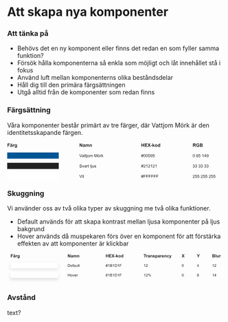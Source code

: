 
<Meta title="Guider/Att skapa nya komponenter" />

# Att skapa nya komponenter

### Att tänka på
- Behövs det en ny komponent eller finns det redan en som fyller samma funktion?
- Försök hålla komponenterna så enkla som möjligt och låt innehållet stå i fokus
- Använd luft mellan komponenterns olika beståndsdelar
- Håll dig till den primära färgsättningen
- Utgå alltid från de komponenter som redan finns

### Färgsättning

<p>Våra komponenter består primärt av tre färger, där Vattjom Mörk är den identitetsskapande färgen. </p>

<svg width="840" height="144" viewBox="0 0 840 144" fill="none" xmlns="http://www.w3.org/2000/svg">
<path d="M1.32715 18V5.11523H10.1602V7.29492H3.92871V10.3447H9.30762V12.5244H3.92871V18H1.32715ZM14.1416 11.5137L11.9004 11.1094C12.1523 10.207 12.5859 9.53906 13.2012 9.10547C13.8164 8.67188 14.7305 8.45508 15.9434 8.45508C17.0449 8.45508 17.8652 8.58691 18.4043 8.85059C18.9434 9.1084 19.3213 9.43945 19.5381 9.84375C19.7607 10.2422 19.8721 10.9775 19.8721 12.0498L19.8457 14.9326C19.8457 15.7529 19.8838 16.3594 19.96 16.752C20.042 17.1387 20.1914 17.5547 20.4082 18H17.9648C17.9004 17.8359 17.8213 17.5928 17.7275 17.2705C17.6865 17.124 17.6572 17.0273 17.6396 16.9805C17.2178 17.3906 16.7666 17.6982 16.2861 17.9033C15.8057 18.1084 15.293 18.2109 14.748 18.2109C13.7871 18.2109 13.0283 17.9502 12.4717 17.4287C11.9209 16.9072 11.6455 16.248 11.6455 15.4512C11.6455 14.9238 11.7715 14.4551 12.0234 14.0449C12.2754 13.6289 12.627 13.3125 13.0781 13.0957C13.5352 12.873 14.1914 12.6797 15.0469 12.5156C16.2012 12.2988 17.001 12.0967 17.4463 11.9092V11.6631C17.4463 11.1885 17.3291 10.8516 17.0947 10.6523C16.8604 10.4473 16.418 10.3447 15.7676 10.3447C15.3281 10.3447 14.9854 10.4326 14.7393 10.6084C14.4932 10.7783 14.2939 11.0801 14.1416 11.5137ZM17.4463 13.5176C17.1299 13.623 16.6289 13.749 15.9434 13.8955C15.2578 14.042 14.8096 14.1855 14.5986 14.3262C14.2764 14.5547 14.1152 14.8447 14.1152 15.1963C14.1152 15.542 14.2441 15.8408 14.502 16.0928C14.7598 16.3447 15.0879 16.4707 15.4863 16.4707C15.9316 16.4707 16.3564 16.3242 16.7607 16.0312C17.0596 15.8086 17.2559 15.5361 17.3496 15.2139C17.4141 15.0029 17.4463 14.6016 17.4463 14.0098V13.5176ZM13.0781 7.01367V4.89551H15.1963V7.01367H13.0781ZM16.8574 7.01367V4.89551H18.9844V7.01367H16.8574ZM24.6797 18H22.21V8.66602H24.5039V9.99316C24.8965 9.36621 25.248 8.95312 25.5586 8.75391C25.875 8.55469 26.2324 8.45508 26.6309 8.45508C27.1934 8.45508 27.7354 8.61035 28.2568 8.9209L27.4922 11.0742C27.0762 10.8047 26.6895 10.6699 26.332 10.6699C25.9863 10.6699 25.6934 10.7666 25.4531 10.96C25.2129 11.1475 25.0225 11.4902 24.8818 11.9883C24.7471 12.4863 24.6797 13.5293 24.6797 15.1172V18ZM29.1006 18.6152L31.9219 18.958C31.9688 19.2861 32.0771 19.5117 32.2471 19.6348C32.4814 19.8105 32.8506 19.8984 33.3545 19.8984C33.999 19.8984 34.4824 19.8018 34.8047 19.6084C35.0215 19.4795 35.1855 19.2715 35.2969 18.9844C35.373 18.7793 35.4111 18.4014 35.4111 17.8506V16.4883C34.6729 17.4961 33.7412 18 32.6162 18C31.3623 18 30.3691 17.4697 29.6367 16.4092C29.0625 15.5713 28.7754 14.5283 28.7754 13.2803C28.7754 11.7158 29.1504 10.5205 29.9004 9.69434C30.6562 8.86816 31.5938 8.45508 32.7129 8.45508C33.8672 8.45508 34.8193 8.96191 35.5693 9.97559V8.66602H37.8809V17.042C37.8809 18.1436 37.79 18.9668 37.6084 19.5117C37.4268 20.0566 37.1719 20.4844 36.8438 20.7949C36.5156 21.1055 36.0762 21.3486 35.5254 21.5244C34.9805 21.7002 34.2891 21.7881 33.4512 21.7881C31.8691 21.7881 30.7471 21.5156 30.085 20.9707C29.4229 20.4316 29.0918 19.7461 29.0918 18.9141C29.0918 18.832 29.0947 18.7324 29.1006 18.6152ZM31.3066 13.1396C31.3066 14.1299 31.4971 14.8564 31.8779 15.3193C32.2646 15.7764 32.7393 16.0049 33.3018 16.0049C33.9053 16.0049 34.415 15.7705 34.8311 15.3018C35.2471 14.8271 35.4551 14.127 35.4551 13.2012C35.4551 12.2344 35.2559 11.5166 34.8574 11.0479C34.459 10.5791 33.9551 10.3447 33.3457 10.3447C32.7539 10.3447 32.2646 10.5762 31.8779 11.0391C31.4971 11.4961 31.3066 12.1963 31.3066 13.1396Z" fill="#212121"/>
<path d="M281.336 18V5.11523H283.867L289.141 13.7197V5.11523H291.558V18H288.947L283.753 9.59766V18H281.336ZM296.146 11.5137L293.904 11.1094C294.156 10.207 294.59 9.53906 295.205 9.10547C295.82 8.67188 296.734 8.45508 297.947 8.45508C299.049 8.45508 299.869 8.58691 300.408 8.85059C300.947 9.1084 301.325 9.43945 301.542 9.84375C301.765 10.2422 301.876 10.9775 301.876 12.0498L301.85 14.9326C301.85 15.7529 301.888 16.3594 301.964 16.752C302.046 17.1387 302.195 17.5547 302.412 18H299.969C299.904 17.8359 299.825 17.5928 299.731 17.2705C299.69 17.124 299.661 17.0273 299.644 16.9805C299.222 17.3906 298.771 17.6982 298.29 17.9033C297.81 18.1084 297.297 18.2109 296.752 18.2109C295.791 18.2109 295.032 17.9502 294.476 17.4287C293.925 16.9072 293.649 16.248 293.649 15.4512C293.649 14.9238 293.775 14.4551 294.027 14.0449C294.279 13.6289 294.631 13.3125 295.082 13.0957C295.539 12.873 296.195 12.6797 297.051 12.5156C298.205 12.2988 299.005 12.0967 299.45 11.9092V11.6631C299.45 11.1885 299.333 10.8516 299.099 10.6523C298.864 10.4473 298.422 10.3447 297.771 10.3447C297.332 10.3447 296.989 10.4326 296.743 10.6084C296.497 10.7783 296.298 11.0801 296.146 11.5137ZM299.45 13.5176C299.134 13.623 298.633 13.749 297.947 13.8955C297.262 14.042 296.813 14.1855 296.603 14.3262C296.28 14.5547 296.119 14.8447 296.119 15.1963C296.119 15.542 296.248 15.8408 296.506 16.0928C296.764 16.3447 297.092 16.4707 297.49 16.4707C297.936 16.4707 298.36 16.3242 298.765 16.0312C299.063 15.8086 299.26 15.5361 299.354 15.2139C299.418 15.0029 299.45 14.6016 299.45 14.0098V13.5176ZM304.135 8.66602H306.411V9.94043C307.226 8.9502 308.195 8.45508 309.32 8.45508C309.918 8.45508 310.437 8.57812 310.876 8.82422C311.315 9.07031 311.676 9.44238 311.957 9.94043C312.367 9.44238 312.81 9.07031 313.284 8.82422C313.759 8.57812 314.266 8.45508 314.805 8.45508C315.49 8.45508 316.07 8.5957 316.545 8.87695C317.02 9.15234 317.374 9.55957 317.608 10.0986C317.778 10.4971 317.863 11.1416 317.863 12.0322V18H315.394V12.665C315.394 11.7393 315.309 11.1416 315.139 10.8721C314.91 10.5205 314.559 10.3447 314.084 10.3447C313.738 10.3447 313.413 10.4502 313.108 10.6611C312.804 10.8721 312.584 11.1826 312.449 11.5928C312.314 11.9971 312.247 12.6387 312.247 13.5176V18H309.777V12.8848C309.777 11.9766 309.733 11.3906 309.646 11.127C309.558 10.8633 309.42 10.667 309.232 10.5381C309.051 10.4092 308.802 10.3447 308.485 10.3447C308.104 10.3447 307.762 10.4473 307.457 10.6523C307.152 10.8574 306.933 11.1533 306.798 11.54C306.669 11.9268 306.604 12.5684 306.604 13.4648V18H304.135V8.66602ZM328.823 18H326.354V13.2363C326.354 12.2285 326.301 11.5781 326.195 11.2852C326.09 10.9863 325.917 10.7549 325.677 10.5908C325.442 10.4268 325.158 10.3447 324.824 10.3447C324.396 10.3447 324.013 10.4619 323.673 10.6963C323.333 10.9307 323.099 11.2412 322.97 11.6279C322.847 12.0146 322.785 12.7295 322.785 13.7725V18H320.315V8.66602H322.609V10.0371C323.424 8.98242 324.449 8.45508 325.686 8.45508C326.23 8.45508 326.729 8.55469 327.18 8.75391C327.631 8.94727 327.971 9.19629 328.199 9.50098C328.434 9.80566 328.595 10.1514 328.683 10.5381C328.776 10.9248 328.823 11.4785 328.823 12.1992V18Z" fill="#212121"/>
<path d="M521.318 18V5.11523H523.92V10.1865H529.018V5.11523H531.619V18H529.018V12.3662H523.92V18H521.318ZM534.317 18V5.11523H543.871V7.29492H536.919V10.1514H543.388V12.3223H536.919V15.8291H544.117V18H534.317ZM545.014 18L549.417 11.2764L545.427 5.11523H548.468L551.052 9.25488L553.583 5.11523H556.598L552.59 11.373L556.993 18H553.855L550.999 13.5439L548.134 18H545.014ZM558.03 14.5635V12.0938H562.882V14.5635H558.03ZM564.218 18V5.11523H566.688V11.9531L569.579 8.66602H572.62L569.43 12.0762L572.849 18H570.186L567.839 13.8076L566.688 15.0117V18H564.218ZM573.754 13.2012C573.754 12.3809 573.956 11.5869 574.36 10.8193C574.765 10.0518 575.336 9.46582 576.074 9.06152C576.818 8.65723 577.647 8.45508 578.562 8.45508C579.974 8.45508 581.131 8.91504 582.033 9.83496C582.936 10.749 583.387 11.9062 583.387 13.3066C583.387 14.7188 582.93 15.8906 582.016 16.8223C581.107 17.748 579.962 18.2109 578.579 18.2109C577.724 18.2109 576.906 18.0176 576.127 17.6309C575.354 17.2441 574.765 16.6787 574.36 15.9346C573.956 15.1846 573.754 14.2734 573.754 13.2012ZM576.285 13.333C576.285 14.2588 576.505 14.9678 576.944 15.46C577.384 15.9521 577.926 16.1982 578.57 16.1982C579.215 16.1982 579.754 15.9521 580.188 15.46C580.627 14.9678 580.847 14.2529 580.847 13.3154C580.847 12.4014 580.627 11.6982 580.188 11.2061C579.754 10.7139 579.215 10.4678 578.57 10.4678C577.926 10.4678 577.384 10.7139 576.944 11.2061C576.505 11.6982 576.285 12.4072 576.285 13.333ZM593.89 18H591.596V16.6289C591.215 17.1621 590.764 17.5605 590.242 17.8242C589.727 18.082 589.205 18.2109 588.678 18.2109C587.605 18.2109 586.686 17.7803 585.918 16.9189C585.156 16.0518 584.775 14.8447 584.775 13.2979C584.775 11.7158 585.147 10.5146 585.892 9.69434C586.636 8.86816 587.576 8.45508 588.713 8.45508C589.756 8.45508 590.658 8.88867 591.42 9.75586V5.11523H593.89V18ZM587.298 13.1309C587.298 14.127 587.436 14.8477 587.711 15.293C588.109 15.9375 588.666 16.2598 589.381 16.2598C589.949 16.2598 590.433 16.0195 590.831 15.5391C591.229 15.0527 591.429 14.3291 591.429 13.3682C591.429 12.2959 591.235 11.5254 590.849 11.0566C590.462 10.582 589.967 10.3447 589.363 10.3447C588.777 10.3447 588.285 10.5791 587.887 11.0479C587.494 11.5107 587.298 12.2051 587.298 13.1309Z" fill="#212121"/>
<path d="M721.318 18V5.11523H726.794C728.171 5.11523 729.17 5.23242 729.791 5.4668C730.418 5.69531 730.919 6.10547 731.294 6.69727C731.669 7.28906 731.856 7.96582 731.856 8.72754C731.856 9.69434 731.572 10.4941 731.004 11.127C730.436 11.7539 729.586 12.1494 728.455 12.3135C729.018 12.6416 729.48 13.002 729.844 13.3945C730.213 13.7871 730.708 14.4844 731.329 15.4863L732.902 18H729.791L727.91 15.1963C727.242 14.1943 726.785 13.5645 726.539 13.3066C726.293 13.043 726.032 12.8643 725.757 12.7705C725.481 12.6709 725.045 12.6211 724.447 12.6211H723.92V18H721.318ZM723.92 10.5645H725.845C727.093 10.5645 727.872 10.5117 728.183 10.4062C728.493 10.3008 728.736 10.1191 728.912 9.86133C729.088 9.60352 729.176 9.28125 729.176 8.89453C729.176 8.46094 729.059 8.1123 728.824 7.84863C728.596 7.5791 728.271 7.40918 727.849 7.33887C727.638 7.30957 727.005 7.29492 725.95 7.29492H723.92V10.5645ZM740.312 13.2627V11.0918H745.919V16.2246C745.374 16.752 744.583 17.2178 743.546 17.6221C742.515 18.0205 741.469 18.2197 740.408 18.2197C739.061 18.2197 737.886 17.9385 736.884 17.376C735.882 16.8076 735.129 15.999 734.625 14.9502C734.121 13.8955 733.869 12.75 733.869 11.5137C733.869 10.1719 734.15 8.97949 734.713 7.93652C735.275 6.89355 736.099 6.09375 737.183 5.53711C738.009 5.10937 739.037 4.89551 740.268 4.89551C741.867 4.89551 743.115 5.23242 744.012 5.90625C744.914 6.57422 745.494 7.5 745.752 8.68359L743.168 9.16699C742.986 8.53418 742.644 8.03613 742.14 7.67285C741.642 7.30371 741.018 7.11914 740.268 7.11914C739.131 7.11914 738.226 7.47949 737.552 8.2002C736.884 8.9209 736.55 9.99023 736.55 11.4082C736.55 12.9375 736.89 14.0859 737.569 14.8535C738.249 15.6152 739.14 15.9961 740.241 15.9961C740.786 15.9961 741.331 15.8906 741.876 15.6797C742.427 15.4629 742.898 15.2021 743.291 14.8975V13.2627H740.312ZM748.336 5.11523H753.486C754.506 5.11523 755.265 5.15918 755.763 5.24707C756.267 5.3291 756.715 5.50488 757.107 5.77441C757.506 6.04395 757.837 6.4043 758.101 6.85547C758.364 7.30078 758.496 7.80176 758.496 8.3584C758.496 8.96191 758.332 9.51562 758.004 10.0195C757.682 10.5234 757.242 10.9014 756.686 11.1533C757.471 11.3818 758.074 11.7715 758.496 12.3223C758.918 12.873 759.129 13.5205 759.129 14.2646C759.129 14.8506 758.991 15.4219 758.716 15.9785C758.446 16.5293 758.074 16.9717 757.6 17.3057C757.131 17.6338 756.551 17.8359 755.859 17.9121C755.426 17.959 754.38 17.9883 752.722 18H748.336V5.11523ZM750.938 7.25977V10.2393H752.643C753.656 10.2393 754.286 10.2246 754.532 10.1953C754.978 10.1426 755.326 9.99023 755.578 9.73828C755.836 9.48047 755.965 9.14355 755.965 8.72754C755.965 8.3291 755.854 8.00684 755.631 7.76074C755.414 7.50879 755.089 7.35645 754.655 7.30371C754.397 7.27441 753.656 7.25977 752.432 7.25977H750.938ZM750.938 12.3838V15.8291H753.346C754.283 15.8291 754.878 15.8027 755.13 15.75C755.517 15.6797 755.83 15.5098 756.07 15.2402C756.316 14.9648 756.439 14.5986 756.439 14.1416C756.439 13.7549 756.346 13.4268 756.158 13.1572C755.971 12.8877 755.698 12.6914 755.341 12.5684C754.989 12.4453 754.222 12.3838 753.038 12.3838H750.938Z" fill="#212121"/>
<rect y="40" width="200" height="24" fill="#005595"/>
<path d="M284.508 58L280.07 46.5469H281.711L284.688 54.8672C284.927 55.5339 285.128 56.1589 285.289 56.7422C285.466 56.1172 285.672 55.4922 285.906 54.8672L289 46.5469H290.547L286.062 58H284.508ZM295.953 56.9766C295.432 57.4193 294.93 57.7318 294.445 57.9141C293.966 58.0964 293.451 58.1875 292.898 58.1875C291.987 58.1875 291.286 57.9661 290.797 57.5234C290.307 57.0755 290.062 56.5052 290.062 55.8125C290.062 55.4062 290.154 55.0365 290.336 54.7031C290.523 54.3646 290.766 54.0938 291.062 53.8906C291.365 53.6875 291.703 53.5339 292.078 53.4297C292.354 53.3568 292.771 53.2865 293.328 53.2188C294.464 53.0833 295.299 52.9219 295.836 52.7344C295.841 52.5417 295.844 52.4193 295.844 52.3672C295.844 51.7943 295.711 51.3906 295.445 51.1562C295.086 50.8385 294.552 50.6797 293.844 50.6797C293.182 50.6797 292.693 50.7969 292.375 51.0312C292.062 51.2604 291.831 51.6693 291.68 52.2578L290.305 52.0703C290.43 51.4818 290.635 51.0078 290.922 50.6484C291.208 50.2839 291.622 50.0052 292.164 49.8125C292.706 49.6146 293.333 49.5156 294.047 49.5156C294.755 49.5156 295.331 49.599 295.773 49.7656C296.216 49.9323 296.542 50.1432 296.75 50.3984C296.958 50.6484 297.104 50.9661 297.188 51.3516C297.234 51.5911 297.258 52.0234 297.258 52.6484V54.5234C297.258 55.8307 297.286 56.6589 297.344 57.0078C297.406 57.3516 297.526 57.6823 297.703 58H296.234C296.089 57.7083 295.995 57.3672 295.953 56.9766ZM295.836 53.8359C295.326 54.0443 294.56 54.2214 293.539 54.3672C292.961 54.4505 292.552 54.5443 292.312 54.6484C292.073 54.7526 291.888 54.9062 291.758 55.1094C291.628 55.3073 291.562 55.5286 291.562 55.7734C291.562 56.1484 291.703 56.4609 291.984 56.7109C292.271 56.9609 292.688 57.0859 293.234 57.0859C293.776 57.0859 294.258 56.9688 294.68 56.7344C295.102 56.4948 295.411 56.1693 295.609 55.7578C295.76 55.4401 295.836 54.9714 295.836 54.3516V53.8359ZM302.516 56.7422L302.719 57.9844C302.323 58.0677 301.969 58.1094 301.656 58.1094C301.146 58.1094 300.75 58.0286 300.469 57.8672C300.188 57.7057 299.99 57.4948 299.875 57.2344C299.76 56.9688 299.703 56.4141 299.703 55.5703V50.7969H298.672V49.7031H299.703V47.6484L301.102 46.8047V49.7031H302.516V50.7969H301.102V55.6484C301.102 56.0495 301.125 56.3073 301.172 56.4219C301.224 56.5365 301.305 56.6276 301.414 56.6953C301.529 56.763 301.69 56.7969 301.898 56.7969C302.055 56.7969 302.26 56.7786 302.516 56.7422ZM306.969 56.7422L307.172 57.9844C306.776 58.0677 306.422 58.1094 306.109 58.1094C305.599 58.1094 305.203 58.0286 304.922 57.8672C304.641 57.7057 304.443 57.4948 304.328 57.2344C304.214 56.9688 304.156 56.4141 304.156 55.5703V50.7969H303.125V49.7031H304.156V47.6484L305.555 46.8047V49.7031H306.969V50.7969H305.555V55.6484C305.555 56.0495 305.578 56.3073 305.625 56.4219C305.677 56.5365 305.758 56.6276 305.867 56.6953C305.982 56.763 306.143 56.7969 306.352 56.7969C306.508 56.7969 306.714 56.7786 306.969 56.7422ZM308.344 48.1797V46.5469H309.75V48.1797H308.344ZM306.562 61.2188L306.828 60.0234C307.109 60.0964 307.331 60.1328 307.492 60.1328C307.779 60.1328 307.992 60.0365 308.133 59.8438C308.273 59.6562 308.344 59.1823 308.344 58.4219V49.7031H309.75V58.4531C309.75 59.474 309.617 60.1849 309.352 60.5859C309.013 61.1068 308.451 61.3672 307.664 61.3672C307.284 61.3672 306.917 61.3177 306.562 61.2188ZM311.391 53.8516C311.391 52.3151 311.818 51.1771 312.672 50.4375C313.385 49.8229 314.255 49.5156 315.281 49.5156C316.422 49.5156 317.354 49.8906 318.078 50.6406C318.802 51.3854 319.164 52.4167 319.164 53.7344C319.164 54.8021 319.003 55.6432 318.68 56.2578C318.362 56.8672 317.896 57.3411 317.281 57.6797C316.672 58.0182 316.005 58.1875 315.281 58.1875C314.12 58.1875 313.18 57.8151 312.461 57.0703C311.747 56.3255 311.391 55.2526 311.391 53.8516ZM312.836 53.8516C312.836 54.9141 313.068 55.7109 313.531 56.2422C313.995 56.7682 314.578 57.0312 315.281 57.0312C315.979 57.0312 316.56 56.7656 317.023 56.2344C317.487 55.7031 317.719 54.8932 317.719 53.8047C317.719 52.7786 317.484 52.0026 317.016 51.4766C316.552 50.9453 315.974 50.6797 315.281 50.6797C314.578 50.6797 313.995 50.9427 313.531 51.4688C313.068 51.9948 312.836 52.7891 312.836 53.8516ZM320.82 58V49.7031H322.078V50.8672C322.339 50.4609 322.685 50.1354 323.117 49.8906C323.549 49.6406 324.042 49.5156 324.594 49.5156C325.208 49.5156 325.711 49.6432 326.102 49.8984C326.497 50.1536 326.776 50.5104 326.938 50.9688C327.594 50 328.448 49.5156 329.5 49.5156C330.323 49.5156 330.956 49.7448 331.398 50.2031C331.841 50.6562 332.062 51.3568 332.062 52.3047V58H330.664V52.7734C330.664 52.2109 330.617 51.8073 330.523 51.5625C330.435 51.3125 330.271 51.112 330.031 50.9609C329.792 50.8099 329.51 50.7344 329.188 50.7344C328.604 50.7344 328.12 50.9297 327.734 51.3203C327.349 51.7057 327.156 52.3255 327.156 53.1797V58H325.75V52.6094C325.75 51.9844 325.635 51.5156 325.406 51.2031C325.177 50.8906 324.802 50.7344 324.281 50.7344C323.885 50.7344 323.518 50.8385 323.18 51.0469C322.846 51.2552 322.604 51.5599 322.453 51.9609C322.302 52.362 322.227 52.9401 322.227 53.6953V58H320.82ZM338.734 58V46.5469H341.016L343.727 54.6562C343.977 55.4115 344.159 55.9766 344.273 56.3516C344.404 55.9349 344.607 55.3229 344.883 54.5156L347.625 46.5469H349.664V58H348.203V48.4141L344.875 58H343.508L340.195 48.25V58H338.734ZM351.406 53.8516C351.406 52.3151 351.833 51.1771 352.688 50.4375C353.401 49.8229 354.271 49.5156 355.297 49.5156C356.438 49.5156 357.37 49.8906 358.094 50.6406C358.818 51.3854 359.18 52.4167 359.18 53.7344C359.18 54.8021 359.018 55.6432 358.695 56.2578C358.378 56.8672 357.911 57.3411 357.297 57.6797C356.688 58.0182 356.021 58.1875 355.297 58.1875C354.135 58.1875 353.195 57.8151 352.477 57.0703C351.763 56.3255 351.406 55.2526 351.406 53.8516ZM352.852 53.8516C352.852 54.9141 353.083 55.7109 353.547 56.2422C354.01 56.7682 354.594 57.0312 355.297 57.0312C355.995 57.0312 356.576 56.7656 357.039 56.2344C357.503 55.7031 357.734 54.8932 357.734 53.8047C357.734 52.7786 357.5 52.0026 357.031 51.4766C356.568 50.9453 355.99 50.6797 355.297 50.6797C354.594 50.6797 354.01 50.9427 353.547 51.4688C353.083 51.9948 352.852 52.7891 352.852 53.8516ZM353.102 48.0781V46.4766H354.57V48.0781H353.102ZM356.016 48.0781V46.4766H357.484V48.0781H356.016ZM360.82 58V49.7031H362.086V50.9609C362.409 50.3724 362.706 49.9844 362.977 49.7969C363.253 49.6094 363.555 49.5156 363.883 49.5156C364.357 49.5156 364.839 49.6667 365.328 49.9688L364.844 51.2734C364.5 51.0703 364.156 50.9688 363.812 50.9688C363.505 50.9688 363.229 51.0625 362.984 51.25C362.74 51.4323 362.565 51.6875 362.461 52.0156C362.305 52.5156 362.227 53.0625 362.227 53.6562V58H360.82ZM366.172 58V46.5469H367.578V53.0781L370.906 49.7031H372.727L369.555 52.7812L373.047 58H371.312L368.57 53.7578L367.578 54.7109V58H366.172Z" fill="#212121"/>
<path d="M520.805 58.1953L521.484 54.8672H520.164V53.7031H521.719L522.297 50.8672H520.164V49.7031H522.531L523.211 46.3516H524.383L523.703 49.7031H526.164L526.844 46.3516H528.023L527.344 49.7031H528.695V50.8672H527.109L526.523 53.7031H528.695V54.8672H526.289L525.609 58.1953H524.438L525.109 54.8672H522.656L521.977 58.1953H520.805ZM522.891 53.7031H525.344L525.93 50.8672H523.469L522.891 53.7031ZM529.57 52.3516C529.57 50.9974 529.708 49.9089 529.984 49.0859C530.266 48.2578 530.68 47.6198 531.227 47.1719C531.779 46.724 532.471 46.5 533.305 46.5C533.919 46.5 534.458 46.625 534.922 46.875C535.385 47.1198 535.768 47.4766 536.07 47.9453C536.372 48.4089 536.609 48.9766 536.781 49.6484C536.953 50.3151 537.039 51.2161 537.039 52.3516C537.039 53.6953 536.901 54.7812 536.625 55.6094C536.349 56.4323 535.935 57.0703 535.383 57.5234C534.836 57.9714 534.143 58.1953 533.305 58.1953C532.201 58.1953 531.333 57.7995 530.703 57.0078C529.948 56.0547 529.57 54.5026 529.57 52.3516ZM531.016 52.3516C531.016 54.2318 531.234 55.4844 531.672 56.1094C532.115 56.7292 532.659 57.0391 533.305 57.0391C533.951 57.0391 534.492 56.7266 534.93 56.1016C535.372 55.4766 535.594 54.2266 535.594 52.3516C535.594 50.4661 535.372 49.2135 534.93 48.5938C534.492 47.974 533.945 47.6641 533.289 47.6641C532.643 47.6641 532.128 47.9375 531.742 48.4844C531.258 49.1823 531.016 50.4714 531.016 52.3516ZM538.477 52.3516C538.477 50.9974 538.615 49.9089 538.891 49.0859C539.172 48.2578 539.586 47.6198 540.133 47.1719C540.685 46.724 541.378 46.5 542.211 46.5C542.826 46.5 543.365 46.625 543.828 46.875C544.292 47.1198 544.674 47.4766 544.977 47.9453C545.279 48.4089 545.516 48.9766 545.688 49.6484C545.859 50.3151 545.945 51.2161 545.945 52.3516C545.945 53.6953 545.807 54.7812 545.531 55.6094C545.255 56.4323 544.841 57.0703 544.289 57.5234C543.742 57.9714 543.049 58.1953 542.211 58.1953C541.107 58.1953 540.24 57.7995 539.609 57.0078C538.854 56.0547 538.477 54.5026 538.477 52.3516ZM539.922 52.3516C539.922 54.2318 540.141 55.4844 540.578 56.1094C541.021 56.7292 541.565 57.0391 542.211 57.0391C542.857 57.0391 543.398 56.7266 543.836 56.1016C544.279 55.4766 544.5 54.2266 544.5 52.3516C544.5 50.4661 544.279 49.2135 543.836 48.5938C543.398 47.974 542.852 47.6641 542.195 47.6641C541.549 47.6641 541.034 47.9375 540.648 48.4844C540.164 49.1823 539.922 50.4714 539.922 52.3516ZM547.383 55L548.859 54.875C548.969 55.5938 549.221 56.1354 549.617 56.5C550.018 56.8594 550.5 57.0391 551.062 57.0391C551.74 57.0391 552.312 56.7839 552.781 56.2734C553.25 55.763 553.484 55.0859 553.484 54.2422C553.484 53.4401 553.258 52.8073 552.805 52.3438C552.357 51.8802 551.768 51.6484 551.039 51.6484C550.586 51.6484 550.177 51.7526 549.812 51.9609C549.448 52.1641 549.161 52.4297 548.953 52.7578L547.633 52.5859L548.742 46.7031H554.438V48.0469H549.867L549.25 51.125C549.938 50.6458 550.659 50.4062 551.414 50.4062C552.414 50.4062 553.258 50.7526 553.945 51.4453C554.633 52.138 554.977 53.0286 554.977 54.1172C554.977 55.1536 554.674 56.0495 554.07 56.8047C553.336 57.7318 552.333 58.1953 551.062 58.1953C550.021 58.1953 549.169 57.9036 548.508 57.3203C547.852 56.737 547.477 55.9635 547.383 55ZM556.5 55.3516L557.852 55.2266C557.966 55.862 558.185 56.3229 558.508 56.6094C558.831 56.8958 559.245 57.0391 559.75 57.0391C560.182 57.0391 560.56 56.9401 560.883 56.7422C561.211 56.5443 561.479 56.2812 561.688 55.9531C561.896 55.6198 562.07 55.1719 562.211 54.6094C562.352 54.0469 562.422 53.474 562.422 52.8906C562.422 52.8281 562.419 52.7344 562.414 52.6094C562.133 53.0573 561.747 53.4219 561.258 53.7031C560.773 53.9792 560.247 54.1172 559.68 54.1172C558.732 54.1172 557.93 53.7734 557.273 53.0859C556.617 52.3984 556.289 51.4922 556.289 50.3672C556.289 49.2057 556.63 48.2708 557.312 47.5625C558 46.8542 558.859 46.5 559.891 46.5C560.635 46.5 561.315 46.7005 561.93 47.1016C562.549 47.5026 563.018 48.0755 563.336 48.8203C563.659 49.5599 563.82 50.6328 563.82 52.0391C563.82 53.5026 563.661 54.6693 563.344 55.5391C563.026 56.4036 562.552 57.0625 561.922 57.5156C561.297 57.9688 560.562 58.1953 559.719 58.1953C558.823 58.1953 558.091 57.9479 557.523 57.4531C556.956 56.9531 556.615 56.2526 556.5 55.3516ZM562.258 50.2969C562.258 49.4896 562.042 48.849 561.609 48.375C561.182 47.901 560.667 47.6641 560.062 47.6641C559.438 47.6641 558.893 47.9193 558.43 48.4297C557.966 48.9401 557.734 49.6016 557.734 50.4141C557.734 51.1432 557.953 51.737 558.391 52.1953C558.833 52.6484 559.378 52.875 560.023 52.875C560.674 52.875 561.208 52.6484 561.625 52.1953C562.047 51.737 562.258 51.1042 562.258 50.2969ZM565.195 55L566.672 54.875C566.781 55.5938 567.034 56.1354 567.43 56.5C567.831 56.8594 568.312 57.0391 568.875 57.0391C569.552 57.0391 570.125 56.7839 570.594 56.2734C571.062 55.763 571.297 55.0859 571.297 54.2422C571.297 53.4401 571.07 52.8073 570.617 52.3438C570.169 51.8802 569.581 51.6484 568.852 51.6484C568.398 51.6484 567.99 51.7526 567.625 51.9609C567.26 52.1641 566.974 52.4297 566.766 52.7578L565.445 52.5859L566.555 46.7031H572.25V48.0469H567.68L567.062 51.125C567.75 50.6458 568.471 50.4062 569.227 50.4062C570.227 50.4062 571.07 50.7526 571.758 51.4453C572.445 52.138 572.789 53.0286 572.789 54.1172C572.789 55.1536 572.487 56.0495 571.883 56.8047C571.148 57.7318 570.146 58.1953 568.875 58.1953C567.833 58.1953 566.982 57.9036 566.32 57.3203C565.664 56.737 565.289 55.9635 565.195 55Z" fill="#212121"/>
<path d="M720.664 52.3516C720.664 50.9974 720.802 49.9089 721.078 49.0859C721.359 48.2578 721.773 47.6198 722.32 47.1719C722.872 46.724 723.565 46.5 724.398 46.5C725.013 46.5 725.552 46.625 726.016 46.875C726.479 47.1198 726.862 47.4766 727.164 47.9453C727.466 48.4089 727.703 48.9766 727.875 49.6484C728.047 50.3151 728.133 51.2161 728.133 52.3516C728.133 53.6953 727.995 54.7812 727.719 55.6094C727.443 56.4323 727.029 57.0703 726.477 57.5234C725.93 57.9714 725.237 58.1953 724.398 58.1953C723.294 58.1953 722.427 57.7995 721.797 57.0078C721.042 56.0547 720.664 54.5026 720.664 52.3516ZM722.109 52.3516C722.109 54.2318 722.328 55.4844 722.766 56.1094C723.208 56.7292 723.753 57.0391 724.398 57.0391C725.044 57.0391 725.586 56.7266 726.023 56.1016C726.466 55.4766 726.688 54.2266 726.688 52.3516C726.688 50.4661 726.466 49.2135 726.023 48.5938C725.586 47.974 725.039 47.6641 724.383 47.6641C723.737 47.6641 723.221 47.9375 722.836 48.4844C722.352 49.1823 722.109 50.4714 722.109 52.3516ZM736.188 51.7891C735.604 51.5755 735.172 51.2708 734.891 50.875C734.609 50.4792 734.469 50.0052 734.469 49.4531C734.469 48.6198 734.768 47.9193 735.367 47.3516C735.966 46.7839 736.763 46.5 737.758 46.5C738.758 46.5 739.562 46.7917 740.172 47.375C740.781 47.9531 741.086 48.6589 741.086 49.4922C741.086 50.0234 740.945 50.487 740.664 50.8828C740.388 51.2734 739.966 51.5755 739.398 51.7891C740.102 52.0182 740.635 52.388 741 52.8984C741.37 53.4089 741.555 54.0182 741.555 54.7266C741.555 55.7057 741.208 56.5286 740.516 57.1953C739.823 57.862 738.911 58.1953 737.781 58.1953C736.651 58.1953 735.74 57.862 735.047 57.1953C734.354 56.5234 734.008 55.6875 734.008 54.6875C734.008 53.9427 734.195 53.3203 734.57 52.8203C734.951 52.3151 735.49 51.9714 736.188 51.7891ZM735.906 49.4062C735.906 49.9479 736.081 50.3906 736.43 50.7344C736.779 51.0781 737.232 51.25 737.789 51.25C738.331 51.25 738.773 51.0807 739.117 50.7422C739.466 50.3984 739.641 49.9792 739.641 49.4844C739.641 48.9688 739.461 48.5365 739.102 48.1875C738.747 47.8333 738.305 47.6562 737.773 47.6562C737.237 47.6562 736.792 47.8281 736.438 48.1719C736.083 48.5156 735.906 48.9271 735.906 49.4062ZM735.453 54.6953C735.453 55.0964 735.547 55.4844 735.734 55.8594C735.927 56.2344 736.211 56.526 736.586 56.7344C736.961 56.9375 737.365 57.0391 737.797 57.0391C738.469 57.0391 739.023 56.8229 739.461 56.3906C739.898 55.9583 740.117 55.4089 740.117 54.7422C740.117 54.0651 739.891 53.5052 739.438 53.0625C738.99 52.6198 738.427 52.3984 737.75 52.3984C737.089 52.3984 736.539 52.6172 736.102 53.0547C735.669 53.4922 735.453 54.0391 735.453 54.6953ZM742.93 55L744.406 54.875C744.516 55.5938 744.768 56.1354 745.164 56.5C745.565 56.8594 746.047 57.0391 746.609 57.0391C747.286 57.0391 747.859 56.7839 748.328 56.2734C748.797 55.763 749.031 55.0859 749.031 54.2422C749.031 53.4401 748.805 52.8073 748.352 52.3438C747.904 51.8802 747.315 51.6484 746.586 51.6484C746.133 51.6484 745.724 51.7526 745.359 51.9609C744.995 52.1641 744.708 52.4297 744.5 52.7578L743.18 52.5859L744.289 46.7031H749.984V48.0469H745.414L744.797 51.125C745.484 50.6458 746.206 50.4062 746.961 50.4062C747.961 50.4062 748.805 50.7526 749.492 51.4453C750.18 52.138 750.523 53.0286 750.523 54.1172C750.523 55.1536 750.221 56.0495 749.617 56.8047C748.883 57.7318 747.88 58.1953 746.609 58.1953C745.568 58.1953 744.716 57.9036 744.055 57.3203C743.398 56.737 743.023 55.9635 742.93 55ZM761.586 58H760.18V49.0391C759.841 49.362 759.396 49.6849 758.844 50.0078C758.297 50.3307 757.805 50.5729 757.367 50.7344V49.375C758.154 49.0052 758.841 48.5573 759.43 48.0312C760.018 47.5052 760.435 46.9948 760.68 46.5H761.586V58ZM769.703 58V55.2578H764.734V53.9688L769.961 46.5469H771.109V53.9688H772.656V55.2578H771.109V58H769.703ZM769.703 53.9688V48.8047L766.117 53.9688H769.703ZM774.312 55.3516L775.664 55.2266C775.779 55.862 775.997 56.3229 776.32 56.6094C776.643 56.8958 777.057 57.0391 777.562 57.0391C777.995 57.0391 778.372 56.9401 778.695 56.7422C779.023 56.5443 779.292 56.2812 779.5 55.9531C779.708 55.6198 779.883 55.1719 780.023 54.6094C780.164 54.0469 780.234 53.474 780.234 52.8906C780.234 52.8281 780.232 52.7344 780.227 52.6094C779.945 53.0573 779.56 53.4219 779.07 53.7031C778.586 53.9792 778.06 54.1172 777.492 54.1172C776.544 54.1172 775.742 53.7734 775.086 53.0859C774.43 52.3984 774.102 51.4922 774.102 50.3672C774.102 49.2057 774.443 48.2708 775.125 47.5625C775.812 46.8542 776.672 46.5 777.703 46.5C778.448 46.5 779.128 46.7005 779.742 47.1016C780.362 47.5026 780.831 48.0755 781.148 48.8203C781.471 49.5599 781.633 50.6328 781.633 52.0391C781.633 53.5026 781.474 54.6693 781.156 55.5391C780.839 56.4036 780.365 57.0625 779.734 57.5156C779.109 57.9688 778.375 58.1953 777.531 58.1953C776.635 58.1953 775.904 57.9479 775.336 57.4531C774.768 56.9531 774.427 56.2526 774.312 55.3516ZM780.07 50.2969C780.07 49.4896 779.854 48.849 779.422 48.375C778.995 47.901 778.479 47.6641 777.875 47.6641C777.25 47.6641 776.706 47.9193 776.242 48.4297C775.779 48.9401 775.547 49.6016 775.547 50.4141C775.547 51.1432 775.766 51.737 776.203 52.1953C776.646 52.6484 777.19 52.875 777.836 52.875C778.487 52.875 779.021 52.6484 779.438 52.1953C779.859 51.737 780.07 51.1042 780.07 50.2969Z" fill="#212121"/>
<rect y="80" width="200" height="24" fill="#212121"/>
<path d="M280.719 94.3203L282.148 94.1953C282.216 94.7682 282.372 95.2396 282.617 95.6094C282.867 95.974 283.253 96.2708 283.773 96.5C284.294 96.724 284.88 96.8359 285.531 96.8359C286.109 96.8359 286.62 96.75 287.062 96.5781C287.505 96.4062 287.833 96.1719 288.047 95.875C288.266 95.5729 288.375 95.2448 288.375 94.8906C288.375 94.5312 288.271 94.2188 288.062 93.9531C287.854 93.6823 287.51 93.4557 287.031 93.2734C286.724 93.1536 286.044 92.9688 284.992 92.7188C283.94 92.4635 283.203 92.224 282.781 92C282.234 91.7135 281.826 91.3594 281.555 90.9375C281.289 90.5104 281.156 90.0339 281.156 89.5078C281.156 88.9297 281.32 88.3906 281.648 87.8906C281.977 87.3854 282.456 87.0026 283.086 86.7422C283.716 86.4818 284.417 86.3516 285.188 86.3516C286.036 86.3516 286.784 86.4896 287.43 86.7656C288.081 87.0365 288.581 87.4375 288.93 87.9688C289.279 88.5 289.466 89.1016 289.492 89.7734L288.039 89.8828C287.961 89.1589 287.695 88.612 287.242 88.2422C286.794 87.8724 286.13 87.6875 285.25 87.6875C284.333 87.6875 283.664 87.8568 283.242 88.1953C282.826 88.5286 282.617 88.9323 282.617 89.4062C282.617 89.8177 282.766 90.1562 283.062 90.4219C283.354 90.6875 284.115 90.9609 285.344 91.2422C286.578 91.5182 287.424 91.7604 287.883 91.9688C288.549 92.276 289.042 92.6667 289.359 93.1406C289.677 93.6094 289.836 94.151 289.836 94.7656C289.836 95.375 289.661 95.9505 289.312 96.4922C288.964 97.0286 288.461 97.4479 287.805 97.75C287.154 98.0469 286.419 98.1953 285.602 98.1953C284.565 98.1953 283.695 98.0443 282.992 97.7422C282.294 97.4401 281.745 96.987 281.344 96.3828C280.948 95.7734 280.74 95.0859 280.719 94.3203ZM294.031 98L290.875 89.7031H292.359L294.141 94.6719C294.333 95.2083 294.51 95.7656 294.672 96.3438C294.797 95.9062 294.971 95.3802 295.195 94.7656L297.039 89.7031H298.484L295.344 98H294.031ZM305.141 96.9766C304.62 97.4193 304.117 97.7318 303.633 97.9141C303.154 98.0964 302.638 98.1875 302.086 98.1875C301.174 98.1875 300.474 97.9661 299.984 97.5234C299.495 97.0755 299.25 96.5052 299.25 95.8125C299.25 95.4062 299.341 95.0365 299.523 94.7031C299.711 94.3646 299.953 94.0938 300.25 93.8906C300.552 93.6875 300.891 93.5339 301.266 93.4297C301.542 93.3568 301.958 93.2865 302.516 93.2188C303.651 93.0833 304.487 92.9219 305.023 92.7344C305.029 92.5417 305.031 92.4193 305.031 92.3672C305.031 91.7943 304.898 91.3906 304.633 91.1562C304.273 90.8385 303.74 90.6797 303.031 90.6797C302.37 90.6797 301.88 90.7969 301.562 91.0312C301.25 91.2604 301.018 91.6693 300.867 92.2578L299.492 92.0703C299.617 91.4818 299.823 91.0078 300.109 90.6484C300.396 90.2839 300.81 90.0052 301.352 89.8125C301.893 89.6146 302.521 89.5156 303.234 89.5156C303.943 89.5156 304.518 89.599 304.961 89.7656C305.404 89.9323 305.729 90.1432 305.938 90.3984C306.146 90.6484 306.292 90.9661 306.375 91.3516C306.422 91.5911 306.445 92.0234 306.445 92.6484V94.5234C306.445 95.8307 306.474 96.6589 306.531 97.0078C306.594 97.3516 306.714 97.6823 306.891 98H305.422C305.276 97.7083 305.182 97.3672 305.141 96.9766ZM305.023 93.8359C304.513 94.0443 303.747 94.2214 302.727 94.3672C302.148 94.4505 301.74 94.5443 301.5 94.6484C301.26 94.7526 301.076 94.9062 300.945 95.1094C300.815 95.3073 300.75 95.5286 300.75 95.7734C300.75 96.1484 300.891 96.4609 301.172 96.7109C301.458 96.9609 301.875 97.0859 302.422 97.0859C302.964 97.0859 303.445 96.9688 303.867 96.7344C304.289 96.4948 304.599 96.1693 304.797 95.7578C304.948 95.4401 305.023 94.9714 305.023 94.3516V93.8359ZM308.617 98V89.7031H309.883V90.9609C310.206 90.3724 310.503 89.9844 310.773 89.7969C311.049 89.6094 311.352 89.5156 311.68 89.5156C312.154 89.5156 312.635 89.6667 313.125 89.9688L312.641 91.2734C312.297 91.0703 311.953 90.9688 311.609 90.9688C311.302 90.9688 311.026 91.0625 310.781 91.25C310.536 91.4323 310.362 91.6875 310.258 92.0156C310.102 92.5156 310.023 93.0625 310.023 93.6562V98H308.617ZM317.031 96.7422L317.234 97.9844C316.839 98.0677 316.484 98.1094 316.172 98.1094C315.661 98.1094 315.266 98.0286 314.984 97.8672C314.703 97.7057 314.505 97.4948 314.391 97.2344C314.276 96.9688 314.219 96.4141 314.219 95.5703V90.7969H313.188V89.7031H314.219V87.6484L315.617 86.8047V89.7031H317.031V90.7969H315.617V95.6484C315.617 96.0495 315.641 96.3073 315.688 96.4219C315.74 96.5365 315.82 96.6276 315.93 96.6953C316.044 96.763 316.206 96.7969 316.414 96.7969C316.57 96.7969 316.776 96.7786 317.031 96.7422ZM322.836 98V86.5469H324.242V98H322.836ZM326.422 88.1797V86.5469H327.828V88.1797H326.422ZM324.641 101.219L324.906 100.023C325.188 100.096 325.409 100.133 325.57 100.133C325.857 100.133 326.07 100.036 326.211 99.8438C326.352 99.6562 326.422 99.1823 326.422 98.4219V89.7031H327.828V98.4531C327.828 99.474 327.695 100.185 327.43 100.586C327.091 101.107 326.529 101.367 325.742 101.367C325.362 101.367 324.995 101.318 324.641 101.219ZM335.43 98V96.7812C334.784 97.7188 333.906 98.1875 332.797 98.1875C332.307 98.1875 331.849 98.0938 331.422 97.9062C331 97.7188 330.685 97.4844 330.477 97.2031C330.273 96.9167 330.13 96.5677 330.047 96.1562C329.99 95.8802 329.961 95.4427 329.961 94.8438V89.7031H331.367V94.3047C331.367 95.0391 331.396 95.5339 331.453 95.7891C331.542 96.1589 331.729 96.4505 332.016 96.6641C332.302 96.8724 332.656 96.9766 333.078 96.9766C333.5 96.9766 333.896 96.8698 334.266 96.6562C334.635 96.4375 334.896 96.1432 335.047 95.7734C335.203 95.3984 335.281 94.8568 335.281 94.1484V89.7031H336.688V98H335.43ZM338.336 95.5234L339.727 95.3047C339.805 95.862 340.021 96.2891 340.375 96.5859C340.734 96.8828 341.234 97.0312 341.875 97.0312C342.521 97.0312 343 96.901 343.312 96.6406C343.625 96.375 343.781 96.0651 343.781 95.7109C343.781 95.3932 343.643 95.1432 343.367 94.9609C343.174 94.8359 342.695 94.6771 341.93 94.4844C340.898 94.224 340.182 94 339.781 93.8125C339.385 93.6198 339.083 93.3568 338.875 93.0234C338.672 92.6849 338.57 92.3125 338.57 91.9062C338.57 91.5365 338.654 91.1953 338.82 90.8828C338.992 90.5651 339.224 90.3021 339.516 90.0938C339.734 89.9323 340.031 89.7969 340.406 89.6875C340.786 89.5729 341.193 89.5156 341.625 89.5156C342.276 89.5156 342.846 89.6094 343.336 89.7969C343.831 89.9844 344.195 90.2396 344.43 90.5625C344.664 90.8802 344.826 91.3073 344.914 91.8438L343.539 92.0312C343.477 91.6042 343.294 91.2708 342.992 91.0312C342.695 90.7917 342.273 90.6719 341.727 90.6719C341.081 90.6719 340.62 90.7786 340.344 90.9922C340.068 91.2057 339.93 91.4557 339.93 91.7422C339.93 91.9245 339.987 92.0885 340.102 92.2344C340.216 92.3854 340.396 92.5104 340.641 92.6094C340.781 92.6615 341.195 92.7812 341.883 92.9688C342.878 93.2344 343.57 93.4531 343.961 93.625C344.357 93.7917 344.667 94.0365 344.891 94.3594C345.115 94.6823 345.227 95.0833 345.227 95.5625C345.227 96.0312 345.089 96.474 344.812 96.8906C344.542 97.3021 344.148 97.6224 343.633 97.8516C343.117 98.0755 342.534 98.1875 341.883 98.1875C340.805 98.1875 339.982 97.9635 339.414 97.5156C338.852 97.0677 338.492 96.4036 338.336 95.5234Z" fill="#212121"/>
<path d="M520.805 98.1953L521.484 94.8672H520.164V93.7031H521.719L522.297 90.8672H520.164V89.7031H522.531L523.211 86.3516H524.383L523.703 89.7031H526.164L526.844 86.3516H528.023L527.344 89.7031H528.695V90.8672H527.109L526.523 93.7031H528.695V94.8672H526.289L525.609 98.1953H524.438L525.109 94.8672H522.656L521.977 98.1953H520.805ZM522.891 93.7031H525.344L525.93 90.8672H523.469L522.891 93.7031ZM536.961 96.6484V98H529.391C529.38 97.6615 529.435 97.3359 529.555 97.0234C529.747 96.5078 530.055 96 530.477 95.5C530.904 95 531.518 94.4219 532.32 93.7656C533.565 92.7448 534.406 91.9375 534.844 91.3438C535.281 90.7448 535.5 90.1797 535.5 89.6484C535.5 89.0911 535.299 88.6224 534.898 88.2422C534.503 87.8568 533.984 87.6641 533.344 87.6641C532.667 87.6641 532.125 87.8672 531.719 88.2734C531.312 88.6797 531.107 89.2422 531.102 89.9609L529.656 89.8125C529.755 88.7344 530.128 87.9141 530.773 87.3516C531.419 86.7839 532.286 86.5 533.375 86.5C534.474 86.5 535.344 86.8047 535.984 87.4141C536.625 88.0234 536.945 88.7786 536.945 89.6797C536.945 90.138 536.852 90.5885 536.664 91.0312C536.477 91.474 536.164 91.9401 535.727 92.4297C535.294 92.9193 534.573 93.5911 533.562 94.4453C532.719 95.1536 532.177 95.6354 531.938 95.8906C531.698 96.1406 531.5 96.3932 531.344 96.6484H536.961ZM543.773 98H542.367V89.0391C542.029 89.362 541.583 89.6849 541.031 90.0078C540.484 90.3307 539.992 90.5729 539.555 90.7344V89.375C540.341 89.0052 541.029 88.5573 541.617 88.0312C542.206 87.5052 542.622 86.9948 542.867 86.5H543.773V98ZM554.773 96.6484V98H547.203C547.193 97.6615 547.247 97.3359 547.367 97.0234C547.56 96.5078 547.867 96 548.289 95.5C548.716 95 549.331 94.4219 550.133 93.7656C551.378 92.7448 552.219 91.9375 552.656 91.3438C553.094 90.7448 553.312 90.1797 553.312 89.6484C553.312 89.0911 553.112 88.6224 552.711 88.2422C552.315 87.8568 551.797 87.6641 551.156 87.6641C550.479 87.6641 549.938 87.8672 549.531 88.2734C549.125 88.6797 548.919 89.2422 548.914 89.9609L547.469 89.8125C547.568 88.7344 547.94 87.9141 548.586 87.3516C549.232 86.7839 550.099 86.5 551.188 86.5C552.286 86.5 553.156 86.8047 553.797 87.4141C554.438 88.0234 554.758 88.7786 554.758 89.6797C554.758 90.138 554.664 90.5885 554.477 91.0312C554.289 91.474 553.977 91.9401 553.539 92.4297C553.107 92.9193 552.385 93.5911 551.375 94.4453C550.531 95.1536 549.99 95.6354 549.75 95.8906C549.51 96.1406 549.312 96.3932 549.156 96.6484H554.773ZM561.586 98H560.18V89.0391C559.841 89.362 559.396 89.6849 558.844 90.0078C558.297 90.3307 557.805 90.5729 557.367 90.7344V89.375C558.154 89.0052 558.841 88.5573 559.43 88.0312C560.018 87.5052 560.435 86.9948 560.68 86.5H561.586V98ZM572.586 96.6484V98H565.016C565.005 97.6615 565.06 97.3359 565.18 97.0234C565.372 96.5078 565.68 96 566.102 95.5C566.529 95 567.143 94.4219 567.945 93.7656C569.19 92.7448 570.031 91.9375 570.469 91.3438C570.906 90.7448 571.125 90.1797 571.125 89.6484C571.125 89.0911 570.924 88.6224 570.523 88.2422C570.128 87.8568 569.609 87.6641 568.969 87.6641C568.292 87.6641 567.75 87.8672 567.344 88.2734C566.938 88.6797 566.732 89.2422 566.727 89.9609L565.281 89.8125C565.38 88.7344 565.753 87.9141 566.398 87.3516C567.044 86.7839 567.911 86.5 569 86.5C570.099 86.5 570.969 86.8047 571.609 87.4141C572.25 88.0234 572.57 88.7786 572.57 89.6797C572.57 90.138 572.477 90.5885 572.289 91.0312C572.102 91.474 571.789 91.9401 571.352 92.4297C570.919 92.9193 570.198 93.5911 569.188 94.4453C568.344 95.1536 567.802 95.6354 567.562 95.8906C567.323 96.1406 567.125 96.3932 566.969 96.6484H572.586ZM579.398 98H577.992V89.0391C577.654 89.362 577.208 89.6849 576.656 90.0078C576.109 90.3307 575.617 90.5729 575.18 90.7344V89.375C575.966 89.0052 576.654 88.5573 577.242 88.0312C577.831 87.5052 578.247 86.9948 578.492 86.5H579.398V98Z" fill="#212121"/>
<path d="M720.672 94.9766L722.078 94.7891C722.24 95.5859 722.513 96.1615 722.898 96.5156C723.289 96.8646 723.763 97.0391 724.32 97.0391C724.982 97.0391 725.539 96.8099 725.992 96.3516C726.451 95.8932 726.68 95.3255 726.68 94.6484C726.68 94.0026 726.469 93.4714 726.047 93.0547C725.625 92.6328 725.089 92.4219 724.438 92.4219C724.172 92.4219 723.841 92.474 723.445 92.5781L723.602 91.3438C723.695 91.3542 723.771 91.3594 723.828 91.3594C724.427 91.3594 724.966 91.2031 725.445 90.8906C725.924 90.5781 726.164 90.0964 726.164 89.4453C726.164 88.9297 725.99 88.5026 725.641 88.1641C725.292 87.8255 724.841 87.6562 724.289 87.6562C723.742 87.6562 723.286 87.8281 722.922 88.1719C722.557 88.5156 722.323 89.0312 722.219 89.7188L720.812 89.4688C720.984 88.526 721.375 87.7969 721.984 87.2812C722.594 86.7604 723.352 86.5 724.258 86.5C724.883 86.5 725.458 86.6354 725.984 86.9062C726.51 87.1719 726.911 87.5365 727.188 88C727.469 88.4635 727.609 88.9557 727.609 89.4766C727.609 89.9714 727.477 90.4219 727.211 90.8281C726.945 91.2344 726.552 91.5573 726.031 91.7969C726.708 91.9531 727.234 92.2786 727.609 92.7734C727.984 93.263 728.172 93.8776 728.172 94.6172C728.172 95.6172 727.807 96.4661 727.078 97.1641C726.349 97.8568 725.427 98.2031 724.312 98.2031C723.307 98.2031 722.471 97.9036 721.805 97.3047C721.143 96.7057 720.766 95.9297 720.672 94.9766ZM729.578 94.9766L730.984 94.7891C731.146 95.5859 731.419 96.1615 731.805 96.5156C732.195 96.8646 732.669 97.0391 733.227 97.0391C733.888 97.0391 734.445 96.8099 734.898 96.3516C735.357 95.8932 735.586 95.3255 735.586 94.6484C735.586 94.0026 735.375 93.4714 734.953 93.0547C734.531 92.6328 733.995 92.4219 733.344 92.4219C733.078 92.4219 732.747 92.474 732.352 92.5781L732.508 91.3438C732.602 91.3542 732.677 91.3594 732.734 91.3594C733.333 91.3594 733.872 91.2031 734.352 90.8906C734.831 90.5781 735.07 90.0964 735.07 89.4453C735.07 88.9297 734.896 88.5026 734.547 88.1641C734.198 87.8255 733.747 87.6562 733.195 87.6562C732.648 87.6562 732.193 87.8281 731.828 88.1719C731.464 88.5156 731.229 89.0312 731.125 89.7188L729.719 89.4688C729.891 88.526 730.281 87.7969 730.891 87.2812C731.5 86.7604 732.258 86.5 733.164 86.5C733.789 86.5 734.365 86.6354 734.891 86.9062C735.417 87.1719 735.818 87.5365 736.094 88C736.375 88.4635 736.516 88.9557 736.516 89.4766C736.516 89.9714 736.383 90.4219 736.117 90.8281C735.852 91.2344 735.458 91.5573 734.938 91.7969C735.615 91.9531 736.141 92.2786 736.516 92.7734C736.891 93.263 737.078 93.8776 737.078 94.6172C737.078 95.6172 736.714 96.4661 735.984 97.1641C735.255 97.8568 734.333 98.2031 733.219 98.2031C732.214 98.2031 731.378 97.9036 730.711 97.3047C730.049 96.7057 729.672 95.9297 729.578 94.9766ZM742.938 94.9766L744.344 94.7891C744.505 95.5859 744.779 96.1615 745.164 96.5156C745.555 96.8646 746.029 97.0391 746.586 97.0391C747.247 97.0391 747.805 96.8099 748.258 96.3516C748.716 95.8932 748.945 95.3255 748.945 94.6484C748.945 94.0026 748.734 93.4714 748.312 93.0547C747.891 92.6328 747.354 92.4219 746.703 92.4219C746.438 92.4219 746.107 92.474 745.711 92.5781L745.867 91.3438C745.961 91.3542 746.036 91.3594 746.094 91.3594C746.693 91.3594 747.232 91.2031 747.711 90.8906C748.19 90.5781 748.43 90.0964 748.43 89.4453C748.43 88.9297 748.255 88.5026 747.906 88.1641C747.557 87.8255 747.107 87.6562 746.555 87.6562C746.008 87.6562 745.552 87.8281 745.188 88.1719C744.823 88.5156 744.589 89.0312 744.484 89.7188L743.078 89.4688C743.25 88.526 743.641 87.7969 744.25 87.2812C744.859 86.7604 745.617 86.5 746.523 86.5C747.148 86.5 747.724 86.6354 748.25 86.9062C748.776 87.1719 749.177 87.5365 749.453 88C749.734 88.4635 749.875 88.9557 749.875 89.4766C749.875 89.9714 749.742 90.4219 749.477 90.8281C749.211 91.2344 748.818 91.5573 748.297 91.7969C748.974 91.9531 749.5 92.2786 749.875 92.7734C750.25 93.263 750.438 93.8776 750.438 94.6172C750.438 95.6172 750.073 96.4661 749.344 97.1641C748.615 97.8568 747.693 98.2031 746.578 98.2031C745.573 98.2031 744.737 97.9036 744.07 97.3047C743.409 96.7057 743.031 95.9297 742.938 94.9766ZM751.844 94.9766L753.25 94.7891C753.411 95.5859 753.685 96.1615 754.07 96.5156C754.461 96.8646 754.935 97.0391 755.492 97.0391C756.154 97.0391 756.711 96.8099 757.164 96.3516C757.622 95.8932 757.852 95.3255 757.852 94.6484C757.852 94.0026 757.641 93.4714 757.219 93.0547C756.797 92.6328 756.26 92.4219 755.609 92.4219C755.344 92.4219 755.013 92.474 754.617 92.5781L754.773 91.3438C754.867 91.3542 754.943 91.3594 755 91.3594C755.599 91.3594 756.138 91.2031 756.617 90.8906C757.096 90.5781 757.336 90.0964 757.336 89.4453C757.336 88.9297 757.161 88.5026 756.812 88.1641C756.464 87.8255 756.013 87.6562 755.461 87.6562C754.914 87.6562 754.458 87.8281 754.094 88.1719C753.729 88.5156 753.495 89.0312 753.391 89.7188L751.984 89.4688C752.156 88.526 752.547 87.7969 753.156 87.2812C753.766 86.7604 754.523 86.5 755.43 86.5C756.055 86.5 756.63 86.6354 757.156 86.9062C757.682 87.1719 758.083 87.5365 758.359 88C758.641 88.4635 758.781 88.9557 758.781 89.4766C758.781 89.9714 758.648 90.4219 758.383 90.8281C758.117 91.2344 757.724 91.5573 757.203 91.7969C757.88 91.9531 758.406 92.2786 758.781 92.7734C759.156 93.263 759.344 93.8776 759.344 94.6172C759.344 95.6172 758.979 96.4661 758.25 97.1641C757.521 97.8568 756.599 98.2031 755.484 98.2031C754.479 98.2031 753.643 97.9036 752.977 97.3047C752.315 96.7057 751.938 95.9297 751.844 94.9766ZM765.203 94.9766L766.609 94.7891C766.771 95.5859 767.044 96.1615 767.43 96.5156C767.82 96.8646 768.294 97.0391 768.852 97.0391C769.513 97.0391 770.07 96.8099 770.523 96.3516C770.982 95.8932 771.211 95.3255 771.211 94.6484C771.211 94.0026 771 93.4714 770.578 93.0547C770.156 92.6328 769.62 92.4219 768.969 92.4219C768.703 92.4219 768.372 92.474 767.977 92.5781L768.133 91.3438C768.227 91.3542 768.302 91.3594 768.359 91.3594C768.958 91.3594 769.497 91.2031 769.977 90.8906C770.456 90.5781 770.695 90.0964 770.695 89.4453C770.695 88.9297 770.521 88.5026 770.172 88.1641C769.823 87.8255 769.372 87.6562 768.82 87.6562C768.273 87.6562 767.818 87.8281 767.453 88.1719C767.089 88.5156 766.854 89.0312 766.75 89.7188L765.344 89.4688C765.516 88.526 765.906 87.7969 766.516 87.2812C767.125 86.7604 767.883 86.5 768.789 86.5C769.414 86.5 769.99 86.6354 770.516 86.9062C771.042 87.1719 771.443 87.5365 771.719 88C772 88.4635 772.141 88.9557 772.141 89.4766C772.141 89.9714 772.008 90.4219 771.742 90.8281C771.477 91.2344 771.083 91.5573 770.562 91.7969C771.24 91.9531 771.766 92.2786 772.141 92.7734C772.516 93.263 772.703 93.8776 772.703 94.6172C772.703 95.6172 772.339 96.4661 771.609 97.1641C770.88 97.8568 769.958 98.2031 768.844 98.2031C767.839 98.2031 767.003 97.9036 766.336 97.3047C765.674 96.7057 765.297 95.9297 765.203 94.9766ZM774.109 94.9766L775.516 94.7891C775.677 95.5859 775.951 96.1615 776.336 96.5156C776.727 96.8646 777.201 97.0391 777.758 97.0391C778.419 97.0391 778.977 96.8099 779.43 96.3516C779.888 95.8932 780.117 95.3255 780.117 94.6484C780.117 94.0026 779.906 93.4714 779.484 93.0547C779.062 92.6328 778.526 92.4219 777.875 92.4219C777.609 92.4219 777.279 92.474 776.883 92.5781L777.039 91.3438C777.133 91.3542 777.208 91.3594 777.266 91.3594C777.865 91.3594 778.404 91.2031 778.883 90.8906C779.362 90.5781 779.602 90.0964 779.602 89.4453C779.602 88.9297 779.427 88.5026 779.078 88.1641C778.729 87.8255 778.279 87.6562 777.727 87.6562C777.18 87.6562 776.724 87.8281 776.359 88.1719C775.995 88.5156 775.76 89.0312 775.656 89.7188L774.25 89.4688C774.422 88.526 774.812 87.7969 775.422 87.2812C776.031 86.7604 776.789 86.5 777.695 86.5C778.32 86.5 778.896 86.6354 779.422 86.9062C779.948 87.1719 780.349 87.5365 780.625 88C780.906 88.4635 781.047 88.9557 781.047 89.4766C781.047 89.9714 780.914 90.4219 780.648 90.8281C780.383 91.2344 779.99 91.5573 779.469 91.7969C780.146 91.9531 780.672 92.2786 781.047 92.7734C781.422 93.263 781.609 93.8776 781.609 94.6172C781.609 95.6172 781.245 96.4661 780.516 97.1641C779.786 97.8568 778.865 98.2031 777.75 98.2031C776.745 98.2031 775.909 97.9036 775.242 97.3047C774.581 96.7057 774.203 95.9297 774.109 94.9766Z" fill="#212121"/>
<rect y="120" width="200" height="24" fill="white"/>
<path d="M284.508 138L280.07 126.547H281.711L284.688 134.867C284.927 135.534 285.128 136.159 285.289 136.742C285.466 136.117 285.672 135.492 285.906 134.867L289 126.547H290.547L286.062 138H284.508ZM291.438 128.164V126.547H292.844V128.164H291.438ZM291.438 138V129.703H292.844V138H291.438ZM298.062 136.742L298.266 137.984C297.87 138.068 297.516 138.109 297.203 138.109C296.693 138.109 296.297 138.029 296.016 137.867C295.734 137.706 295.536 137.495 295.422 137.234C295.307 136.969 295.25 136.414 295.25 135.57V130.797H294.219V129.703H295.25V127.648L296.648 126.805V129.703H298.062V130.797H296.648V135.648C296.648 136.049 296.672 136.307 296.719 136.422C296.771 136.536 296.852 136.628 296.961 136.695C297.076 136.763 297.237 136.797 297.445 136.797C297.602 136.797 297.807 136.779 298.062 136.742Z" fill="#212121"/>
<path d="M520.805 138.195L521.484 134.867H520.164V133.703H521.719L522.297 130.867H520.164V129.703H522.531L523.211 126.352H524.383L523.703 129.703H526.164L526.844 126.352H528.023L527.344 129.703H528.695V130.867H527.109L526.523 133.703H528.695V134.867H526.289L525.609 138.195H524.438L525.109 134.867H522.656L521.977 138.195H520.805ZM522.891 133.703H525.344L525.93 130.867H523.469L522.891 133.703ZM530.219 138V126.547H537.945V127.898H531.734V131.445H537.109V132.797H531.734V138H530.219ZM540 138V126.547H547.727V127.898H541.516V131.445H546.891V132.797H541.516V138H540ZM549.781 138V126.547H557.508V127.898H551.297V131.445H556.672V132.797H551.297V138H549.781ZM559.562 138V126.547H567.289V127.898H561.078V131.445H566.453V132.797H561.078V138H559.562ZM569.344 138V126.547H577.07V127.898H570.859V131.445H576.234V132.797H570.859V138H569.344ZM579.125 138V126.547H586.852V127.898H580.641V131.445H586.016V132.797H580.641V138H579.125Z" fill="#212121"/>
<path d="M728.055 136.648V138H720.484C720.474 137.661 720.529 137.336 720.648 137.023C720.841 136.508 721.148 136 721.57 135.5C721.997 135 722.612 134.422 723.414 133.766C724.659 132.745 725.5 131.938 725.938 131.344C726.375 130.745 726.594 130.18 726.594 129.648C726.594 129.091 726.393 128.622 725.992 128.242C725.596 127.857 725.078 127.664 724.438 127.664C723.76 127.664 723.219 127.867 722.812 128.273C722.406 128.68 722.201 129.242 722.195 129.961L720.75 129.812C720.849 128.734 721.221 127.914 721.867 127.352C722.513 126.784 723.38 126.5 724.469 126.5C725.568 126.5 726.438 126.805 727.078 127.414C727.719 128.023 728.039 128.779 728.039 129.68C728.039 130.138 727.945 130.589 727.758 131.031C727.57 131.474 727.258 131.94 726.82 132.43C726.388 132.919 725.667 133.591 724.656 134.445C723.812 135.154 723.271 135.635 723.031 135.891C722.792 136.141 722.594 136.393 722.438 136.648H728.055ZM729.57 135L731.047 134.875C731.156 135.594 731.409 136.135 731.805 136.5C732.206 136.859 732.688 137.039 733.25 137.039C733.927 137.039 734.5 136.784 734.969 136.273C735.438 135.763 735.672 135.086 735.672 134.242C735.672 133.44 735.445 132.807 734.992 132.344C734.544 131.88 733.956 131.648 733.227 131.648C732.773 131.648 732.365 131.753 732 131.961C731.635 132.164 731.349 132.43 731.141 132.758L729.82 132.586L730.93 126.703H736.625V128.047H732.055L731.438 131.125C732.125 130.646 732.846 130.406 733.602 130.406C734.602 130.406 735.445 130.753 736.133 131.445C736.82 132.138 737.164 133.029 737.164 134.117C737.164 135.154 736.862 136.049 736.258 136.805C735.523 137.732 734.521 138.195 733.25 138.195C732.208 138.195 731.357 137.904 730.695 137.32C730.039 136.737 729.664 135.964 729.57 135ZM738.477 135L739.953 134.875C740.062 135.594 740.315 136.135 740.711 136.5C741.112 136.859 741.594 137.039 742.156 137.039C742.833 137.039 743.406 136.784 743.875 136.273C744.344 135.763 744.578 135.086 744.578 134.242C744.578 133.44 744.352 132.807 743.898 132.344C743.451 131.88 742.862 131.648 742.133 131.648C741.68 131.648 741.271 131.753 740.906 131.961C740.542 132.164 740.255 132.43 740.047 132.758L738.727 132.586L739.836 126.703H745.531V128.047H740.961L740.344 131.125C741.031 130.646 741.753 130.406 742.508 130.406C743.508 130.406 744.352 130.753 745.039 131.445C745.727 132.138 746.07 133.029 746.07 134.117C746.07 135.154 745.768 136.049 745.164 136.805C744.43 137.732 743.427 138.195 742.156 138.195C741.115 138.195 740.263 137.904 739.602 137.32C738.945 136.737 738.57 135.964 738.477 135ZM759.227 136.648V138H751.656C751.646 137.661 751.701 137.336 751.82 137.023C752.013 136.508 752.32 136 752.742 135.5C753.169 135 753.784 134.422 754.586 133.766C755.831 132.745 756.672 131.938 757.109 131.344C757.547 130.745 757.766 130.18 757.766 129.648C757.766 129.091 757.565 128.622 757.164 128.242C756.768 127.857 756.25 127.664 755.609 127.664C754.932 127.664 754.391 127.867 753.984 128.273C753.578 128.68 753.372 129.242 753.367 129.961L751.922 129.812C752.021 128.734 752.393 127.914 753.039 127.352C753.685 126.784 754.552 126.5 755.641 126.5C756.74 126.5 757.609 126.805 758.25 127.414C758.891 128.023 759.211 128.779 759.211 129.68C759.211 130.138 759.117 130.589 758.93 131.031C758.742 131.474 758.43 131.94 757.992 132.43C757.56 132.919 756.839 133.591 755.828 134.445C754.984 135.154 754.443 135.635 754.203 135.891C753.964 136.141 753.766 136.393 753.609 136.648H759.227ZM760.742 135L762.219 134.875C762.328 135.594 762.581 136.135 762.977 136.5C763.378 136.859 763.859 137.039 764.422 137.039C765.099 137.039 765.672 136.784 766.141 136.273C766.609 135.763 766.844 135.086 766.844 134.242C766.844 133.44 766.617 132.807 766.164 132.344C765.716 131.88 765.128 131.648 764.398 131.648C763.945 131.648 763.536 131.753 763.172 131.961C762.807 132.164 762.521 132.43 762.312 132.758L760.992 132.586L762.102 126.703H767.797V128.047H763.227L762.609 131.125C763.297 130.646 764.018 130.406 764.773 130.406C765.773 130.406 766.617 130.753 767.305 131.445C767.992 132.138 768.336 133.029 768.336 134.117C768.336 135.154 768.034 136.049 767.43 136.805C766.695 137.732 765.693 138.195 764.422 138.195C763.38 138.195 762.529 137.904 761.867 137.32C761.211 136.737 760.836 135.964 760.742 135ZM769.648 135L771.125 134.875C771.234 135.594 771.487 136.135 771.883 136.5C772.284 136.859 772.766 137.039 773.328 137.039C774.005 137.039 774.578 136.784 775.047 136.273C775.516 135.763 775.75 135.086 775.75 134.242C775.75 133.44 775.523 132.807 775.07 132.344C774.622 131.88 774.034 131.648 773.305 131.648C772.852 131.648 772.443 131.753 772.078 131.961C771.714 132.164 771.427 132.43 771.219 132.758L769.898 132.586L771.008 126.703H776.703V128.047H772.133L771.516 131.125C772.203 130.646 772.924 130.406 773.68 130.406C774.68 130.406 775.523 130.753 776.211 131.445C776.898 132.138 777.242 133.029 777.242 134.117C777.242 135.154 776.94 136.049 776.336 136.805C775.602 137.732 774.599 138.195 773.328 138.195C772.286 138.195 771.435 137.904 770.773 137.32C770.117 136.737 769.742 135.964 769.648 135ZM790.398 136.648V138H782.828C782.818 137.661 782.872 137.336 782.992 137.023C783.185 136.508 783.492 136 783.914 135.5C784.341 135 784.956 134.422 785.758 133.766C787.003 132.745 787.844 131.938 788.281 131.344C788.719 130.745 788.938 130.18 788.938 129.648C788.938 129.091 788.737 128.622 788.336 128.242C787.94 127.857 787.422 127.664 786.781 127.664C786.104 127.664 785.562 127.867 785.156 128.273C784.75 128.68 784.544 129.242 784.539 129.961L783.094 129.812C783.193 128.734 783.565 127.914 784.211 127.352C784.857 126.784 785.724 126.5 786.812 126.5C787.911 126.5 788.781 126.805 789.422 127.414C790.062 128.023 790.383 128.779 790.383 129.68C790.383 130.138 790.289 130.589 790.102 131.031C789.914 131.474 789.602 131.94 789.164 132.43C788.732 132.919 788.01 133.591 787 134.445C786.156 135.154 785.615 135.635 785.375 135.891C785.135 136.141 784.938 136.393 784.781 136.648H790.398ZM791.914 135L793.391 134.875C793.5 135.594 793.753 136.135 794.148 136.5C794.549 136.859 795.031 137.039 795.594 137.039C796.271 137.039 796.844 136.784 797.312 136.273C797.781 135.763 798.016 135.086 798.016 134.242C798.016 133.44 797.789 132.807 797.336 132.344C796.888 131.88 796.299 131.648 795.57 131.648C795.117 131.648 794.708 131.753 794.344 131.961C793.979 132.164 793.693 132.43 793.484 132.758L792.164 132.586L793.273 126.703H798.969V128.047H794.398L793.781 131.125C794.469 130.646 795.19 130.406 795.945 130.406C796.945 130.406 797.789 130.753 798.477 131.445C799.164 132.138 799.508 133.029 799.508 134.117C799.508 135.154 799.206 136.049 798.602 136.805C797.867 137.732 796.865 138.195 795.594 138.195C794.552 138.195 793.701 137.904 793.039 137.32C792.383 136.737 792.008 135.964 791.914 135ZM800.82 135L802.297 134.875C802.406 135.594 802.659 136.135 803.055 136.5C803.456 136.859 803.938 137.039 804.5 137.039C805.177 137.039 805.75 136.784 806.219 136.273C806.688 135.763 806.922 135.086 806.922 134.242C806.922 133.44 806.695 132.807 806.242 132.344C805.794 131.88 805.206 131.648 804.477 131.648C804.023 131.648 803.615 131.753 803.25 131.961C802.885 132.164 802.599 132.43 802.391 132.758L801.07 132.586L802.18 126.703H807.875V128.047H803.305L802.688 131.125C803.375 130.646 804.096 130.406 804.852 130.406C805.852 130.406 806.695 130.753 807.383 131.445C808.07 132.138 808.414 133.029 808.414 134.117C808.414 135.154 808.112 136.049 807.508 136.805C806.773 137.732 805.771 138.195 804.5 138.195C803.458 138.195 802.607 137.904 801.945 137.32C801.289 136.737 800.914 135.964 800.82 135Z" fill="#212121"/>
</svg>

### Skuggning

<p>Vi använder oss av två olika typer av skuggning me två olika funktioner. </p>

- Default används för att skapa kontrast mellan ljusa komponenter på ljus bakgrund
- Hover används då muspekaren förs över en komponent för att förstärka effekten av att komponenter är klickbar

<svg width="910" height="126" viewBox="0 0 910 126" fill="none" xmlns="http://www.w3.org/2000/svg">
<path d="M15.3271 18V5.11523H24.1602V7.29492H17.9287V10.3447H23.3076V12.5244H17.9287V18H15.3271ZM28.1416 11.5137L25.9004 11.1094C26.1523 10.207 26.5859 9.53906 27.2012 9.10547C27.8164 8.67188 28.7305 8.45508 29.9434 8.45508C31.0449 8.45508 31.8652 8.58691 32.4043 8.85059C32.9434 9.1084 33.3213 9.43945 33.5381 9.84375C33.7607 10.2422 33.8721 10.9775 33.8721 12.0498L33.8457 14.9326C33.8457 15.7529 33.8838 16.3594 33.96 16.752C34.042 17.1387 34.1914 17.5547 34.4082 18H31.9648C31.9004 17.8359 31.8213 17.5928 31.7275 17.2705C31.6865 17.124 31.6572 17.0273 31.6396 16.9805C31.2178 17.3906 30.7666 17.6982 30.2861 17.9033C29.8057 18.1084 29.293 18.2109 28.748 18.2109C27.7871 18.2109 27.0283 17.9502 26.4717 17.4287C25.9209 16.9072 25.6455 16.248 25.6455 15.4512C25.6455 14.9238 25.7715 14.4551 26.0234 14.0449C26.2754 13.6289 26.627 13.3125 27.0781 13.0957C27.5352 12.873 28.1914 12.6797 29.0469 12.5156C30.2012 12.2988 31.001 12.0967 31.4463 11.9092V11.6631C31.4463 11.1885 31.3291 10.8516 31.0947 10.6523C30.8604 10.4473 30.418 10.3447 29.7676 10.3447C29.3281 10.3447 28.9854 10.4326 28.7393 10.6084C28.4932 10.7783 28.2939 11.0801 28.1416 11.5137ZM31.4463 13.5176C31.1299 13.623 30.6289 13.749 29.9434 13.8955C29.2578 14.042 28.8096 14.1855 28.5986 14.3262C28.2764 14.5547 28.1152 14.8447 28.1152 15.1963C28.1152 15.542 28.2441 15.8408 28.502 16.0928C28.7598 16.3447 29.0879 16.4707 29.4863 16.4707C29.9316 16.4707 30.3564 16.3242 30.7607 16.0312C31.0596 15.8086 31.2559 15.5361 31.3496 15.2139C31.4141 15.0029 31.4463 14.6016 31.4463 14.0098V13.5176ZM27.0781 7.01367V4.89551H29.1963V7.01367H27.0781ZM30.8574 7.01367V4.89551H32.9844V7.01367H30.8574ZM38.6797 18H36.21V8.66602H38.5039V9.99316C38.8965 9.36621 39.248 8.95312 39.5586 8.75391C39.875 8.55469 40.2324 8.45508 40.6309 8.45508C41.1934 8.45508 41.7354 8.61035 42.2568 8.9209L41.4922 11.0742C41.0762 10.8047 40.6895 10.6699 40.332 10.6699C39.9863 10.6699 39.6934 10.7666 39.4531 10.96C39.2129 11.1475 39.0225 11.4902 38.8818 11.9883C38.7471 12.4863 38.6797 13.5293 38.6797 15.1172V18ZM43.1006 18.6152L45.9219 18.958C45.9688 19.2861 46.0771 19.5117 46.2471 19.6348C46.4814 19.8105 46.8506 19.8984 47.3545 19.8984C47.999 19.8984 48.4824 19.8018 48.8047 19.6084C49.0215 19.4795 49.1855 19.2715 49.2969 18.9844C49.373 18.7793 49.4111 18.4014 49.4111 17.8506V16.4883C48.6729 17.4961 47.7412 18 46.6162 18C45.3623 18 44.3691 17.4697 43.6367 16.4092C43.0625 15.5713 42.7754 14.5283 42.7754 13.2803C42.7754 11.7158 43.1504 10.5205 43.9004 9.69434C44.6562 8.86816 45.5938 8.45508 46.7129 8.45508C47.8672 8.45508 48.8193 8.96191 49.5693 9.97559V8.66602H51.8809V17.042C51.8809 18.1436 51.79 18.9668 51.6084 19.5117C51.4268 20.0566 51.1719 20.4844 50.8438 20.7949C50.5156 21.1055 50.0762 21.3486 49.5254 21.5244C48.9805 21.7002 48.2891 21.7881 47.4512 21.7881C45.8691 21.7881 44.7471 21.5156 44.085 20.9707C43.4229 20.4316 43.0918 19.7461 43.0918 18.9141C43.0918 18.832 43.0947 18.7324 43.1006 18.6152ZM45.3066 13.1396C45.3066 14.1299 45.4971 14.8564 45.8779 15.3193C46.2646 15.7764 46.7393 16.0049 47.3018 16.0049C47.9053 16.0049 48.415 15.7705 48.8311 15.3018C49.2471 14.8271 49.4551 14.127 49.4551 13.2012C49.4551 12.2344 49.2559 11.5166 48.8574 11.0479C48.459 10.5791 47.9551 10.3447 47.3457 10.3447C46.7539 10.3447 46.2646 10.5762 45.8779 11.0391C45.4971 11.4961 45.3066 12.1963 45.3066 13.1396Z" fill="#212121"/>
<path d="M255.336 18V5.11523H257.867L263.141 13.7197V5.11523H265.558V18H262.947L257.753 9.59766V18H255.336ZM270.146 11.5137L267.904 11.1094C268.156 10.207 268.59 9.53906 269.205 9.10547C269.82 8.67188 270.734 8.45508 271.947 8.45508C273.049 8.45508 273.869 8.58691 274.408 8.85059C274.947 9.1084 275.325 9.43945 275.542 9.84375C275.765 10.2422 275.876 10.9775 275.876 12.0498L275.85 14.9326C275.85 15.7529 275.888 16.3594 275.964 16.752C276.046 17.1387 276.195 17.5547 276.412 18H273.969C273.904 17.8359 273.825 17.5928 273.731 17.2705C273.69 17.124 273.661 17.0273 273.644 16.9805C273.222 17.3906 272.771 17.6982 272.29 17.9033C271.81 18.1084 271.297 18.2109 270.752 18.2109C269.791 18.2109 269.032 17.9502 268.476 17.4287C267.925 16.9072 267.649 16.248 267.649 15.4512C267.649 14.9238 267.775 14.4551 268.027 14.0449C268.279 13.6289 268.631 13.3125 269.082 13.0957C269.539 12.873 270.195 12.6797 271.051 12.5156C272.205 12.2988 273.005 12.0967 273.45 11.9092V11.6631C273.45 11.1885 273.333 10.8516 273.099 10.6523C272.864 10.4473 272.422 10.3447 271.771 10.3447C271.332 10.3447 270.989 10.4326 270.743 10.6084C270.497 10.7783 270.298 11.0801 270.146 11.5137ZM273.45 13.5176C273.134 13.623 272.633 13.749 271.947 13.8955C271.262 14.042 270.813 14.1855 270.603 14.3262C270.28 14.5547 270.119 14.8447 270.119 15.1963C270.119 15.542 270.248 15.8408 270.506 16.0928C270.764 16.3447 271.092 16.4707 271.49 16.4707C271.936 16.4707 272.36 16.3242 272.765 16.0312C273.063 15.8086 273.26 15.5361 273.354 15.2139C273.418 15.0029 273.45 14.6016 273.45 14.0098V13.5176ZM278.135 8.66602H280.411V9.94043C281.226 8.9502 282.195 8.45508 283.32 8.45508C283.918 8.45508 284.437 8.57812 284.876 8.82422C285.315 9.07031 285.676 9.44238 285.957 9.94043C286.367 9.44238 286.81 9.07031 287.284 8.82422C287.759 8.57812 288.266 8.45508 288.805 8.45508C289.49 8.45508 290.07 8.5957 290.545 8.87695C291.02 9.15234 291.374 9.55957 291.608 10.0986C291.778 10.4971 291.863 11.1416 291.863 12.0322V18H289.394V12.665C289.394 11.7393 289.309 11.1416 289.139 10.8721C288.91 10.5205 288.559 10.3447 288.084 10.3447C287.738 10.3447 287.413 10.4502 287.108 10.6611C286.804 10.8721 286.584 11.1826 286.449 11.5928C286.314 11.9971 286.247 12.6387 286.247 13.5176V18H283.777V12.8848C283.777 11.9766 283.733 11.3906 283.646 11.127C283.558 10.8633 283.42 10.667 283.232 10.5381C283.051 10.4092 282.802 10.3447 282.485 10.3447C282.104 10.3447 281.762 10.4473 281.457 10.6523C281.152 10.8574 280.933 11.1533 280.798 11.54C280.669 11.9268 280.604 12.5684 280.604 13.4648V18H278.135V8.66602ZM302.823 18H300.354V13.2363C300.354 12.2285 300.301 11.5781 300.195 11.2852C300.09 10.9863 299.917 10.7549 299.677 10.5908C299.442 10.4268 299.158 10.3447 298.824 10.3447C298.396 10.3447 298.013 10.4619 297.673 10.6963C297.333 10.9307 297.099 11.2412 296.97 11.6279C296.847 12.0146 296.785 12.7295 296.785 13.7725V18H294.315V8.66602H296.609V10.0371C297.424 8.98242 298.449 8.45508 299.686 8.45508C300.23 8.45508 300.729 8.55469 301.18 8.75391C301.631 8.94727 301.971 9.19629 302.199 9.50098C302.434 9.80566 302.595 10.1514 302.683 10.5381C302.776 10.9248 302.823 11.4785 302.823 12.1992V18Z" fill="#212121"/>
<path d="M415.318 18V5.11523H417.92V10.1865H423.018V5.11523H425.619V18H423.018V12.3662H417.92V18H415.318ZM428.317 18V5.11523H437.871V7.29492H430.919V10.1514H437.388V12.3223H430.919V15.8291H438.117V18H428.317ZM439.014 18L443.417 11.2764L439.427 5.11523H442.468L445.052 9.25488L447.583 5.11523H450.598L446.59 11.373L450.993 18H447.855L444.999 13.5439L442.134 18H439.014ZM452.03 14.5635V12.0938H456.882V14.5635H452.03ZM458.218 18V5.11523H460.688V11.9531L463.579 8.66602H466.62L463.43 12.0762L466.849 18H464.186L461.839 13.8076L460.688 15.0117V18H458.218ZM467.754 13.2012C467.754 12.3809 467.956 11.5869 468.36 10.8193C468.765 10.0518 469.336 9.46582 470.074 9.06152C470.818 8.65723 471.647 8.45508 472.562 8.45508C473.974 8.45508 475.131 8.91504 476.033 9.83496C476.936 10.749 477.387 11.9062 477.387 13.3066C477.387 14.7188 476.93 15.8906 476.016 16.8223C475.107 17.748 473.962 18.2109 472.579 18.2109C471.724 18.2109 470.906 18.0176 470.127 17.6309C469.354 17.2441 468.765 16.6787 468.36 15.9346C467.956 15.1846 467.754 14.2734 467.754 13.2012ZM470.285 13.333C470.285 14.2588 470.505 14.9678 470.944 15.46C471.384 15.9521 471.926 16.1982 472.57 16.1982C473.215 16.1982 473.754 15.9521 474.188 15.46C474.627 14.9678 474.847 14.2529 474.847 13.3154C474.847 12.4014 474.627 11.6982 474.188 11.2061C473.754 10.7139 473.215 10.4678 472.57 10.4678C471.926 10.4678 471.384 10.7139 470.944 11.2061C470.505 11.6982 470.285 12.4072 470.285 13.333ZM487.89 18H485.596V16.6289C485.215 17.1621 484.764 17.5605 484.242 17.8242C483.727 18.082 483.205 18.2109 482.678 18.2109C481.605 18.2109 480.686 17.7803 479.918 16.9189C479.156 16.0518 478.775 14.8447 478.775 13.2979C478.775 11.7158 479.147 10.5146 479.892 9.69434C480.636 8.86816 481.576 8.45508 482.713 8.45508C483.756 8.45508 484.658 8.88867 485.42 9.75586V5.11523H487.89V18ZM481.298 13.1309C481.298 14.127 481.436 14.8477 481.711 15.293C482.109 15.9375 482.666 16.2598 483.381 16.2598C483.949 16.2598 484.433 16.0195 484.831 15.5391C485.229 15.0527 485.429 14.3291 485.429 13.3682C485.429 12.2959 485.235 11.5254 484.849 11.0566C484.462 10.582 483.967 10.3447 483.363 10.3447C482.777 10.3447 482.285 10.5791 481.887 11.0479C481.494 11.5107 481.298 12.2051 481.298 13.1309Z" fill="#212121"/>
<path d="M578.21 18V7.29492H574.387V5.11523H584.626V7.29492H580.812V18H578.21ZM587.658 18H585.188V8.66602H587.482V9.99316C587.875 9.36621 588.227 8.95312 588.537 8.75391C588.854 8.55469 589.211 8.45508 589.609 8.45508C590.172 8.45508 590.714 8.61035 591.235 8.9209L590.471 11.0742C590.055 10.8047 589.668 10.6699 589.311 10.6699C588.965 10.6699 588.672 10.7666 588.432 10.96C588.191 11.1475 588.001 11.4902 587.86 11.9883C587.726 12.4863 587.658 13.5293 587.658 15.1172V18ZM594.153 11.5137L591.912 11.1094C592.164 10.207 592.598 9.53906 593.213 9.10547C593.828 8.67188 594.742 8.45508 595.955 8.45508C597.057 8.45508 597.877 8.58691 598.416 8.85059C598.955 9.1084 599.333 9.43945 599.55 9.84375C599.772 10.2422 599.884 10.9775 599.884 12.0498L599.857 14.9326C599.857 15.7529 599.896 16.3594 599.972 16.752C600.054 17.1387 600.203 17.5547 600.42 18H597.977C597.912 17.8359 597.833 17.5928 597.739 17.2705C597.698 17.124 597.669 17.0273 597.651 16.9805C597.229 17.3906 596.778 17.6982 596.298 17.9033C595.817 18.1084 595.305 18.2109 594.76 18.2109C593.799 18.2109 593.04 17.9502 592.483 17.4287C591.933 16.9072 591.657 16.248 591.657 15.4512C591.657 14.9238 591.783 14.4551 592.035 14.0449C592.287 13.6289 592.639 13.3125 593.09 13.0957C593.547 12.873 594.203 12.6797 595.059 12.5156C596.213 12.2988 597.013 12.0967 597.458 11.9092V11.6631C597.458 11.1885 597.341 10.8516 597.106 10.6523C596.872 10.4473 596.43 10.3447 595.779 10.3447C595.34 10.3447 594.997 10.4326 594.751 10.6084C594.505 10.7783 594.306 11.0801 594.153 11.5137ZM597.458 13.5176C597.142 13.623 596.641 13.749 595.955 13.8955C595.27 14.042 594.821 14.1855 594.61 14.3262C594.288 14.5547 594.127 14.8447 594.127 15.1963C594.127 15.542 594.256 15.8408 594.514 16.0928C594.771 16.3447 595.1 16.4707 595.498 16.4707C595.943 16.4707 596.368 16.3242 596.772 16.0312C597.071 15.8086 597.268 15.5361 597.361 15.2139C597.426 15.0029 597.458 14.6016 597.458 14.0098V13.5176ZM610.817 18H608.348V13.2363C608.348 12.2285 608.295 11.5781 608.189 11.2852C608.084 10.9863 607.911 10.7549 607.671 10.5908C607.437 10.4268 607.152 10.3447 606.818 10.3447C606.391 10.3447 606.007 10.4619 605.667 10.6963C605.327 10.9307 605.093 11.2412 604.964 11.6279C604.841 12.0146 604.779 12.7295 604.779 13.7725V18H602.31V8.66602H604.604V10.0371C605.418 8.98242 606.443 8.45508 607.68 8.45508C608.225 8.45508 608.723 8.55469 609.174 8.75391C609.625 8.94727 609.965 9.19629 610.193 9.50098C610.428 9.80566 610.589 10.1514 610.677 10.5381C610.771 10.9248 610.817 11.4785 610.817 12.1992V18ZM612.461 15.3369L614.939 14.959C615.045 15.4395 615.259 15.8057 615.581 16.0576C615.903 16.3037 616.354 16.4268 616.935 16.4268C617.573 16.4268 618.054 16.3096 618.376 16.0752C618.593 15.9111 618.701 15.6914 618.701 15.416C618.701 15.2285 618.643 15.0732 618.525 14.9502C618.402 14.833 618.127 14.7246 617.699 14.625C615.707 14.1855 614.444 13.7842 613.911 13.4209C613.173 12.917 612.804 12.2168 612.804 11.3203C612.804 10.5117 613.123 9.83203 613.762 9.28125C614.4 8.73047 615.391 8.45508 616.732 8.45508C618.01 8.45508 618.959 8.66309 619.58 9.0791C620.201 9.49512 620.629 10.1104 620.863 10.9248L618.534 11.3555C618.435 10.9922 618.244 10.7139 617.963 10.5205C617.688 10.3271 617.292 10.2305 616.776 10.2305C616.126 10.2305 615.66 10.3213 615.379 10.5029C615.191 10.6318 615.098 10.7988 615.098 11.0039C615.098 11.1797 615.18 11.3291 615.344 11.4521C615.566 11.6162 616.334 11.8477 617.646 12.1465C618.965 12.4453 619.885 12.8115 620.406 13.2451C620.922 13.6846 621.18 14.2969 621.18 15.082C621.18 15.9375 620.822 16.6729 620.107 17.2881C619.393 17.9033 618.335 18.2109 616.935 18.2109C615.663 18.2109 614.655 17.9531 613.911 17.4375C613.173 16.9219 612.689 16.2217 612.461 15.3369ZM623.28 8.66602H625.583V10.0371C625.882 9.56836 626.286 9.1875 626.796 8.89453C627.306 8.60156 627.871 8.45508 628.492 8.45508C629.576 8.45508 630.496 8.87988 631.252 9.72949C632.008 10.5791 632.386 11.7627 632.386 13.2803C632.386 14.8389 632.005 16.0518 631.243 16.9189C630.481 17.7803 629.559 18.2109 628.475 18.2109C627.959 18.2109 627.49 18.1084 627.068 17.9033C626.652 17.6982 626.213 17.3467 625.75 16.8486V21.5508H623.28V8.66602ZM625.724 13.1748C625.724 14.2236 625.932 15 626.348 15.5039C626.764 16.002 627.271 16.251 627.868 16.251C628.442 16.251 628.92 16.0225 629.301 15.5654C629.682 15.1025 629.872 14.3467 629.872 13.2979C629.872 12.3193 629.676 11.5928 629.283 11.1182C628.891 10.6436 628.404 10.4062 627.824 10.4062C627.221 10.4062 626.72 10.6406 626.321 11.1094C625.923 11.5723 625.724 12.2607 625.724 13.1748ZM636.2 11.5137L633.959 11.1094C634.211 10.207 634.645 9.53906 635.26 9.10547C635.875 8.67188 636.789 8.45508 638.002 8.45508C639.104 8.45508 639.924 8.58691 640.463 8.85059C641.002 9.1084 641.38 9.43945 641.597 9.84375C641.819 10.2422 641.931 10.9775 641.931 12.0498L641.904 14.9326C641.904 15.7529 641.942 16.3594 642.019 16.752C642.101 17.1387 642.25 17.5547 642.467 18H640.023C639.959 17.8359 639.88 17.5928 639.786 17.2705C639.745 17.124 639.716 17.0273 639.698 16.9805C639.276 17.3906 638.825 17.6982 638.345 17.9033C637.864 18.1084 637.352 18.2109 636.807 18.2109C635.846 18.2109 635.087 17.9502 634.53 17.4287C633.979 16.9072 633.704 16.248 633.704 15.4512C633.704 14.9238 633.83 14.4551 634.082 14.0449C634.334 13.6289 634.686 13.3125 635.137 13.0957C635.594 12.873 636.25 12.6797 637.105 12.5156C638.26 12.2988 639.06 12.0967 639.505 11.9092V11.6631C639.505 11.1885 639.388 10.8516 639.153 10.6523C638.919 10.4473 638.477 10.3447 637.826 10.3447C637.387 10.3447 637.044 10.4326 636.798 10.6084C636.552 10.7783 636.353 11.0801 636.2 11.5137ZM639.505 13.5176C639.188 13.623 638.688 13.749 638.002 13.8955C637.316 14.042 636.868 14.1855 636.657 14.3262C636.335 14.5547 636.174 14.8447 636.174 15.1963C636.174 15.542 636.303 15.8408 636.561 16.0928C636.818 16.3447 637.146 16.4707 637.545 16.4707C637.99 16.4707 638.415 16.3242 638.819 16.0312C639.118 15.8086 639.314 15.5361 639.408 15.2139C639.473 15.0029 639.505 14.6016 639.505 14.0098V13.5176ZM646.738 18H644.269V8.66602H646.562V9.99316C646.955 9.36621 647.307 8.95312 647.617 8.75391C647.934 8.55469 648.291 8.45508 648.689 8.45508C649.252 8.45508 649.794 8.61035 650.315 8.9209L649.551 11.0742C649.135 10.8047 648.748 10.6699 648.391 10.6699C648.045 10.6699 647.752 10.7666 647.512 10.96C647.271 11.1475 647.081 11.4902 646.94 11.9883C646.806 12.4863 646.738 13.5293 646.738 15.1172V18ZM656.793 15.0293L659.254 15.4424C658.938 16.3447 658.437 17.0332 657.751 17.5078C657.071 17.9766 656.219 18.2109 655.193 18.2109C653.57 18.2109 652.369 17.6807 651.59 16.6201C650.975 15.7705 650.667 14.6982 650.667 13.4033C650.667 11.8564 651.071 10.6465 651.88 9.77344C652.688 8.89453 653.711 8.45508 654.947 8.45508C656.336 8.45508 657.432 8.91504 658.234 9.83496C659.037 10.749 659.421 12.1523 659.386 14.0449H653.198C653.216 14.7773 653.415 15.3486 653.796 15.7588C654.177 16.1631 654.651 16.3652 655.22 16.3652C655.606 16.3652 655.932 16.2598 656.195 16.0488C656.459 15.8379 656.658 15.498 656.793 15.0293ZM656.934 12.5332C656.916 11.8184 656.731 11.2764 656.38 10.9072C656.028 10.5322 655.601 10.3447 655.097 10.3447C654.558 10.3447 654.112 10.541 653.761 10.9336C653.409 11.3262 653.236 11.8594 653.242 12.5332H656.934ZM669.897 18H667.428V13.2363C667.428 12.2285 667.375 11.5781 667.27 11.2852C667.164 10.9863 666.991 10.7549 666.751 10.5908C666.517 10.4268 666.232 10.3447 665.898 10.3447C665.471 10.3447 665.087 10.4619 664.747 10.6963C664.407 10.9307 664.173 11.2412 664.044 11.6279C663.921 12.0146 663.859 12.7295 663.859 13.7725V18H661.39V8.66602H663.684V10.0371C664.498 8.98242 665.523 8.45508 666.76 8.45508C667.305 8.45508 667.803 8.55469 668.254 8.75391C668.705 8.94727 669.045 9.19629 669.273 9.50098C669.508 9.80566 669.669 10.1514 669.757 10.5381C669.851 10.9248 669.897 11.4785 669.897 12.1992V18ZM680.55 11.4258L678.115 11.8652C678.033 11.3789 677.846 11.0127 677.553 10.7666C677.266 10.5205 676.891 10.3975 676.428 10.3975C675.812 10.3975 675.32 10.6113 674.951 11.0391C674.588 11.4609 674.406 12.1699 674.406 13.166C674.406 14.2734 674.591 15.0557 674.96 15.5127C675.335 15.9697 675.836 16.1982 676.463 16.1982C676.932 16.1982 677.315 16.0664 677.614 15.8027C677.913 15.5332 678.124 15.0732 678.247 14.4229L680.673 14.8359C680.421 15.9492 679.938 16.79 679.223 17.3584C678.508 17.9268 677.55 18.2109 676.349 18.2109C674.983 18.2109 673.894 17.7803 673.079 16.9189C672.271 16.0576 671.866 14.8652 671.866 13.3418C671.866 11.8008 672.273 10.6025 673.088 9.74707C673.902 8.88574 675.004 8.45508 676.393 8.45508C677.529 8.45508 678.432 8.70117 679.1 9.19336C679.773 9.67969 680.257 10.4238 680.55 11.4258ZM681.262 8.66602H683.89L686.122 15.293L688.302 8.66602H690.859L687.563 17.6484L686.975 19.2744C686.758 19.8193 686.55 20.2354 686.351 20.5225C686.157 20.8096 685.932 21.041 685.674 21.2168C685.422 21.3984 685.108 21.5391 684.733 21.6387C684.364 21.7383 683.945 21.7881 683.477 21.7881C683.002 21.7881 682.536 21.7383 682.079 21.6387L681.859 19.7051C682.246 19.7812 682.595 19.8193 682.905 19.8193C683.479 19.8193 683.904 19.6494 684.18 19.3096C684.455 18.9756 684.666 18.5479 684.812 18.0264L681.262 8.66602Z" fill="#212121"/>
<path d="M734 18L738.403 11.2764L734.413 5.11523H737.454L740.038 9.25488L742.569 5.11523H745.584L741.576 11.373L745.979 18H742.842L739.985 13.5439L737.12 18H734Z" fill="#212121"/>
<path d="M802.693 18V12.5771L797.974 5.11523H801.023L804.056 10.2129L807.026 5.11523H810.023L805.286 12.5947V18H802.693Z" fill="#212121"/>
<path d="M863.318 5.11523H868.469C869.488 5.11523 870.247 5.15918 870.745 5.24707C871.249 5.3291 871.697 5.50488 872.09 5.77441C872.488 6.04395 872.819 6.4043 873.083 6.85547C873.347 7.30078 873.479 7.80176 873.479 8.3584C873.479 8.96191 873.314 9.51562 872.986 10.0195C872.664 10.5234 872.225 10.9014 871.668 11.1533C872.453 11.3818 873.057 11.7715 873.479 12.3223C873.9 12.873 874.111 13.5205 874.111 14.2646C874.111 14.8506 873.974 15.4219 873.698 15.9785C873.429 16.5293 873.057 16.9717 872.582 17.3057C872.113 17.6338 871.533 17.8359 870.842 17.9121C870.408 17.959 869.362 17.9883 867.704 18H863.318V5.11523ZM865.92 7.25977V10.2393H867.625C868.639 10.2393 869.269 10.2246 869.515 10.1953C869.96 10.1426 870.309 9.99023 870.561 9.73828C870.818 9.48047 870.947 9.14355 870.947 8.72754C870.947 8.3291 870.836 8.00684 870.613 7.76074C870.396 7.50879 870.071 7.35645 869.638 7.30371C869.38 7.27441 868.639 7.25977 867.414 7.25977H865.92ZM865.92 12.3838V15.8291H868.328C869.266 15.8291 869.86 15.8027 870.112 15.75C870.499 15.6797 870.812 15.5098 871.053 15.2402C871.299 14.9648 871.422 14.5986 871.422 14.1416C871.422 13.7549 871.328 13.4268 871.141 13.1572C870.953 12.8877 870.681 12.6914 870.323 12.5684C869.972 12.4453 869.204 12.3838 868.021 12.3838H865.92ZM876.3 18V5.11523H878.77V18H876.3ZM887.453 18V16.6025C887.113 17.1006 886.665 17.4932 886.108 17.7803C885.558 18.0674 884.975 18.2109 884.359 18.2109C883.732 18.2109 883.17 18.0732 882.672 17.7979C882.174 17.5225 881.813 17.1357 881.591 16.6377C881.368 16.1396 881.257 15.4512 881.257 14.5723V8.66602H883.727V12.9551C883.727 14.2676 883.771 15.0732 883.858 15.3721C883.952 15.665 884.119 15.8994 884.359 16.0752C884.6 16.2451 884.904 16.3301 885.273 16.3301C885.695 16.3301 886.073 16.2158 886.407 15.9873C886.741 15.7529 886.97 15.4658 887.093 15.126C887.216 14.7803 887.277 13.9395 887.277 12.6035V8.66602H889.747V18H887.453ZM894.678 18H892.208V8.66602H894.502V9.99316C894.895 9.36621 895.246 8.95312 895.557 8.75391C895.873 8.55469 896.23 8.45508 896.629 8.45508C897.191 8.45508 897.733 8.61035 898.255 8.9209L897.49 11.0742C897.074 10.8047 896.688 10.6699 896.33 10.6699C895.984 10.6699 895.691 10.7666 895.451 10.96C895.211 11.1475 895.021 11.4902 894.88 11.9883C894.745 12.4863 894.678 13.5293 894.678 15.1172V18Z" fill="#212121"/>
<g filter="url(#filter0_d_953_8902)">
<rect x="14" y="40" width="200" height="24" fill="white"/>
</g>
<path d="M255.234 58V46.5469H259.18C260.07 46.5469 260.75 46.6016 261.219 46.7109C261.875 46.862 262.435 47.1354 262.898 47.5312C263.503 48.0417 263.953 48.6953 264.25 49.4922C264.552 50.2839 264.703 51.1901 264.703 52.2109C264.703 53.0807 264.602 53.8516 264.398 54.5234C264.195 55.1953 263.935 55.7526 263.617 56.1953C263.299 56.6328 262.951 56.9792 262.57 57.2344C262.195 57.4844 261.74 57.6745 261.203 57.8047C260.672 57.9349 260.06 58 259.367 58H255.234ZM256.75 56.6484H259.195C259.951 56.6484 260.542 56.5781 260.969 56.4375C261.401 56.2969 261.745 56.099 262 55.8438C262.359 55.4844 262.638 55.0026 262.836 54.3984C263.039 53.7891 263.141 53.0521 263.141 52.1875C263.141 50.9896 262.943 50.0703 262.547 49.4297C262.156 48.7839 261.68 48.3516 261.117 48.1328C260.711 47.9766 260.057 47.8984 259.156 47.8984H256.75V56.6484ZM272.297 55.3281L273.75 55.5078C273.521 56.3568 273.096 57.0156 272.477 57.4844C271.857 57.9531 271.065 58.1875 270.102 58.1875C268.888 58.1875 267.924 57.8151 267.211 57.0703C266.503 56.3203 266.148 55.2708 266.148 53.9219C266.148 52.526 266.508 51.4427 267.227 50.6719C267.945 49.901 268.878 49.5156 270.023 49.5156C271.133 49.5156 272.039 49.8932 272.742 50.6484C273.445 51.4036 273.797 52.4661 273.797 53.8359C273.797 53.9193 273.794 54.0443 273.789 54.2109H267.602C267.654 55.1224 267.911 55.8203 268.375 56.3047C268.839 56.7891 269.417 57.0312 270.109 57.0312C270.625 57.0312 271.065 56.8958 271.43 56.625C271.794 56.3542 272.083 55.9219 272.297 55.3281ZM267.68 53.0547H272.312C272.25 52.3568 272.073 51.8333 271.781 51.4844C271.333 50.9427 270.753 50.6719 270.039 50.6719C269.393 50.6719 268.849 50.888 268.406 51.3203C267.969 51.7526 267.727 52.3307 267.68 53.0547ZM275.859 58V50.7969H274.617V49.7031H275.859V48.8203C275.859 48.263 275.909 47.849 276.008 47.5781C276.143 47.2135 276.38 46.9193 276.719 46.6953C277.062 46.4661 277.542 46.3516 278.156 46.3516C278.552 46.3516 278.99 46.3984 279.469 46.4922L279.258 47.7188C278.966 47.6667 278.69 47.6406 278.43 47.6406C278.003 47.6406 277.701 47.7318 277.523 47.9141C277.346 48.0964 277.258 48.4375 277.258 48.9375V49.7031H278.875V50.7969H277.258V58H275.859ZM285.391 56.9766C284.87 57.4193 284.367 57.7318 283.883 57.9141C283.404 58.0964 282.888 58.1875 282.336 58.1875C281.424 58.1875 280.724 57.9661 280.234 57.5234C279.745 57.0755 279.5 56.5052 279.5 55.8125C279.5 55.4062 279.591 55.0365 279.773 54.7031C279.961 54.3646 280.203 54.0938 280.5 53.8906C280.802 53.6875 281.141 53.5339 281.516 53.4297C281.792 53.3568 282.208 53.2865 282.766 53.2188C283.901 53.0833 284.737 52.9219 285.273 52.7344C285.279 52.5417 285.281 52.4193 285.281 52.3672C285.281 51.7943 285.148 51.3906 284.883 51.1562C284.523 50.8385 283.99 50.6797 283.281 50.6797C282.62 50.6797 282.13 50.7969 281.812 51.0312C281.5 51.2604 281.268 51.6693 281.117 52.2578L279.742 52.0703C279.867 51.4818 280.073 51.0078 280.359 50.6484C280.646 50.2839 281.06 50.0052 281.602 49.8125C282.143 49.6146 282.771 49.5156 283.484 49.5156C284.193 49.5156 284.768 49.599 285.211 49.7656C285.654 49.9323 285.979 50.1432 286.188 50.3984C286.396 50.6484 286.542 50.9661 286.625 51.3516C286.672 51.5911 286.695 52.0234 286.695 52.6484V54.5234C286.695 55.8307 286.724 56.6589 286.781 57.0078C286.844 57.3516 286.964 57.6823 287.141 58H285.672C285.526 57.7083 285.432 57.3672 285.391 56.9766ZM285.273 53.8359C284.763 54.0443 283.997 54.2214 282.977 54.3672C282.398 54.4505 281.99 54.5443 281.75 54.6484C281.51 54.7526 281.326 54.9062 281.195 55.1094C281.065 55.3073 281 55.5286 281 55.7734C281 56.1484 281.141 56.4609 281.422 56.7109C281.708 56.9609 282.125 57.0859 282.672 57.0859C283.214 57.0859 283.695 56.9688 284.117 56.7344C284.539 56.4948 284.849 56.1693 285.047 55.7578C285.198 55.4401 285.273 54.9714 285.273 54.3516V53.8359ZM294.32 58V56.7812C293.674 57.7188 292.797 58.1875 291.688 58.1875C291.198 58.1875 290.74 58.0938 290.312 57.9062C289.891 57.7188 289.576 57.4844 289.367 57.2031C289.164 56.9167 289.021 56.5677 288.938 56.1562C288.88 55.8802 288.852 55.4427 288.852 54.8438V49.7031H290.258V54.3047C290.258 55.0391 290.286 55.5339 290.344 55.7891C290.432 56.1589 290.62 56.4505 290.906 56.6641C291.193 56.8724 291.547 56.9766 291.969 56.9766C292.391 56.9766 292.786 56.8698 293.156 56.6562C293.526 56.4375 293.786 56.1432 293.938 55.7734C294.094 55.3984 294.172 54.8568 294.172 54.1484V49.7031H295.578V58H294.32ZM297.758 58V46.5469H299.164V58H297.758ZM304.422 56.7422L304.625 57.9844C304.229 58.0677 303.875 58.1094 303.562 58.1094C303.052 58.1094 302.656 58.0286 302.375 57.8672C302.094 57.7057 301.896 57.4948 301.781 57.2344C301.667 56.9688 301.609 56.4141 301.609 55.5703V50.7969H300.578V49.7031H301.609V47.6484L303.008 46.8047V49.7031H304.422V50.7969H303.008V55.6484C303.008 56.0495 303.031 56.3073 303.078 56.4219C303.13 56.5365 303.211 56.6276 303.32 56.6953C303.435 56.763 303.596 56.7969 303.805 56.7969C303.961 56.7969 304.167 56.7786 304.422 56.7422Z" fill="#212121"/>
<path d="M414.805 58.1953L415.484 54.8672H414.164V53.7031H415.719L416.297 50.8672H414.164V49.7031H416.531L417.211 46.3516H418.383L417.703 49.7031H420.164L420.844 46.3516H422.023L421.344 49.7031H422.695V50.8672H421.109L420.523 53.7031H422.695V54.8672H420.289L419.609 58.1953H418.438L419.109 54.8672H416.656L415.977 58.1953H414.805ZM416.891 53.7031H419.344L419.93 50.8672H417.469L416.891 53.7031ZM428.867 58H427.461V49.0391C427.122 49.362 426.677 49.6849 426.125 50.0078C425.578 50.3307 425.086 50.5729 424.648 50.7344V49.375C425.435 49.0052 426.122 48.5573 426.711 48.0312C427.299 47.5052 427.716 46.9948 427.961 46.5H428.867V58ZM432.984 58V46.5469H437.281C438.156 46.5469 438.857 46.6641 439.383 46.8984C439.914 47.1276 440.328 47.4844 440.625 47.9688C440.927 48.4479 441.078 48.9505 441.078 49.4766C441.078 49.9661 440.945 50.4271 440.68 50.8594C440.414 51.2917 440.013 51.6406 439.477 51.9062C440.169 52.1094 440.701 52.4557 441.07 52.9453C441.445 53.4349 441.633 54.013 441.633 54.6797C441.633 55.2161 441.518 55.7161 441.289 56.1797C441.065 56.638 440.786 56.9922 440.453 57.2422C440.12 57.4922 439.701 57.6823 439.195 57.8125C438.695 57.9375 438.081 58 437.352 58H432.984ZM434.5 51.3594H436.977C437.648 51.3594 438.13 51.3151 438.422 51.2266C438.807 51.112 439.096 50.9219 439.289 50.6562C439.487 50.3906 439.586 50.0573 439.586 49.6562C439.586 49.276 439.495 48.9427 439.312 48.6562C439.13 48.3646 438.87 48.1667 438.531 48.0625C438.193 47.9531 437.612 47.8984 436.789 47.8984H434.5V51.3594ZM434.5 56.6484H437.352C437.841 56.6484 438.185 56.6302 438.383 56.5938C438.732 56.5312 439.023 56.4271 439.258 56.2812C439.492 56.1354 439.685 55.9245 439.836 55.6484C439.987 55.3672 440.062 55.0443 440.062 54.6797C440.062 54.2526 439.953 53.8828 439.734 53.5703C439.516 53.2526 439.211 53.0312 438.82 52.9062C438.435 52.776 437.878 52.7109 437.148 52.7109H434.5V56.6484ZM448.445 58H447.039V49.0391C446.701 49.362 446.255 49.6849 445.703 50.0078C445.156 50.3307 444.664 50.5729 444.227 50.7344V49.375C445.013 49.0052 445.701 48.5573 446.289 48.0312C446.878 47.5052 447.294 46.9948 447.539 46.5H448.445V58ZM452.625 58V46.5469H456.57C457.461 46.5469 458.141 46.6016 458.609 46.7109C459.266 46.862 459.826 47.1354 460.289 47.5312C460.893 48.0417 461.344 48.6953 461.641 49.4922C461.943 50.2839 462.094 51.1901 462.094 52.2109C462.094 53.0807 461.992 53.8516 461.789 54.5234C461.586 55.1953 461.326 55.7526 461.008 56.1953C460.69 56.6328 460.341 56.9792 459.961 57.2344C459.586 57.4844 459.13 57.6745 458.594 57.8047C458.062 57.9349 457.451 58 456.758 58H452.625ZM454.141 56.6484H456.586C457.341 56.6484 457.932 56.5781 458.359 56.4375C458.792 56.2969 459.135 56.099 459.391 55.8438C459.75 55.4844 460.029 55.0026 460.227 54.3984C460.43 53.7891 460.531 53.0521 460.531 52.1875C460.531 50.9896 460.333 50.0703 459.938 49.4297C459.547 48.7839 459.07 48.3516 458.508 48.1328C458.102 47.9766 457.448 47.8984 456.547 47.8984H454.141V56.6484ZM468.914 58H467.508V49.0391C467.169 49.362 466.724 49.6849 466.172 50.0078C465.625 50.3307 465.133 50.5729 464.695 50.7344V49.375C465.482 49.0052 466.169 48.5573 466.758 48.0312C467.346 47.5052 467.763 46.9948 468.008 46.5H468.914V58ZM473.172 58V46.5469H480.898V47.8984H474.688V51.4453H480.062V52.7969H474.688V58H473.172Z" fill="#212121"/>
<path d="M579.961 58H578.555V49.0391C578.216 49.362 577.771 49.6849 577.219 50.0078C576.672 50.3307 576.18 50.5729 575.742 50.7344V49.375C576.529 49.0052 577.216 48.5573 577.805 48.0312C578.393 47.5052 578.81 46.9948 579.055 46.5H579.961V58ZM590.961 56.6484V58H583.391C583.38 57.6615 583.435 57.3359 583.555 57.0234C583.747 56.5078 584.055 56 584.477 55.5C584.904 55 585.518 54.4219 586.32 53.7656C587.565 52.7448 588.406 51.9375 588.844 51.3438C589.281 50.7448 589.5 50.1797 589.5 49.6484C589.5 49.0911 589.299 48.6224 588.898 48.2422C588.503 47.8568 587.984 47.6641 587.344 47.6641C586.667 47.6641 586.125 47.8672 585.719 48.2734C585.312 48.6797 585.107 49.2422 585.102 49.9609L583.656 49.8125C583.755 48.7344 584.128 47.9141 584.773 47.3516C585.419 46.7839 586.286 46.5 587.375 46.5C588.474 46.5 589.344 46.8047 589.984 47.4141C590.625 48.0234 590.945 48.7786 590.945 49.6797C590.945 50.138 590.852 50.5885 590.664 51.0312C590.477 51.474 590.164 51.9401 589.727 52.4297C589.294 52.9193 588.573 53.5911 587.562 54.4453C586.719 55.1536 586.177 55.6354 585.938 55.8906C585.698 56.1406 585.5 56.3932 585.344 56.6484H590.961Z" fill="#212121"/>
<path d="M734.664 52.3516C734.664 50.9974 734.802 49.9089 735.078 49.0859C735.359 48.2578 735.773 47.6198 736.32 47.1719C736.872 46.724 737.565 46.5 738.398 46.5C739.013 46.5 739.552 46.625 740.016 46.875C740.479 47.1198 740.862 47.4766 741.164 47.9453C741.466 48.4089 741.703 48.9766 741.875 49.6484C742.047 50.3151 742.133 51.2161 742.133 52.3516C742.133 53.6953 741.995 54.7812 741.719 55.6094C741.443 56.4323 741.029 57.0703 740.477 57.5234C739.93 57.9714 739.237 58.1953 738.398 58.1953C737.294 58.1953 736.427 57.7995 735.797 57.0078C735.042 56.0547 734.664 54.5026 734.664 52.3516ZM736.109 52.3516C736.109 54.2318 736.328 55.4844 736.766 56.1094C737.208 56.7292 737.753 57.0391 738.398 57.0391C739.044 57.0391 739.586 56.7266 740.023 56.1016C740.466 55.4766 740.688 54.2266 740.688 52.3516C740.688 50.4661 740.466 49.2135 740.023 48.5938C739.586 47.974 739.039 47.6641 738.383 47.6641C737.737 47.6641 737.221 47.9375 736.836 48.4844C736.352 49.1823 736.109 50.4714 736.109 52.3516Z" fill="#212121"/>
<path d="M803.172 58V55.2578H798.203V53.9688L803.43 46.5469H804.578V53.9688H806.125V55.2578H804.578V58H803.172ZM803.172 53.9688V48.8047L799.586 53.9688H803.172Z" fill="#212121"/>
<path d="M867.961 58H866.555V49.0391C866.216 49.362 865.771 49.6849 865.219 50.0078C864.672 50.3307 864.18 50.5729 863.742 50.7344V49.375C864.529 49.0052 865.216 48.5573 865.805 48.0312C866.393 47.5052 866.81 46.9948 867.055 46.5H867.961V58ZM878.961 56.6484V58H871.391C871.38 57.6615 871.435 57.3359 871.555 57.0234C871.747 56.5078 872.055 56 872.477 55.5C872.904 55 873.518 54.4219 874.32 53.7656C875.565 52.7448 876.406 51.9375 876.844 51.3438C877.281 50.7448 877.5 50.1797 877.5 49.6484C877.5 49.0911 877.299 48.6224 876.898 48.2422C876.503 47.8568 875.984 47.6641 875.344 47.6641C874.667 47.6641 874.125 47.8672 873.719 48.2734C873.312 48.6797 873.107 49.2422 873.102 49.9609L871.656 49.8125C871.755 48.7344 872.128 47.9141 872.773 47.3516C873.419 46.7839 874.286 46.5 875.375 46.5C876.474 46.5 877.344 46.8047 877.984 47.4141C878.625 48.0234 878.945 48.7786 878.945 49.6797C878.945 50.138 878.852 50.5885 878.664 51.0312C878.477 51.474 878.164 51.9401 877.727 52.4297C877.294 52.9193 876.573 53.5911 875.562 54.4453C874.719 55.1536 874.177 55.6354 873.938 55.8906C873.698 56.1406 873.5 56.3932 873.344 56.6484H878.961Z" fill="#212121"/>
<g filter="url(#filter1_d_953_8902)">
<rect x="14" y="80" width="200" height="24" fill="white"/>
</g>
<path d="M255.281 98V86.5469H256.797V91.25H262.75V86.5469H264.266V98H262.75V92.6016H256.797V98H255.281ZM266.094 93.8516C266.094 92.3151 266.521 91.1771 267.375 90.4375C268.089 89.8229 268.958 89.5156 269.984 89.5156C271.125 89.5156 272.057 89.8906 272.781 90.6406C273.505 91.3854 273.867 92.4167 273.867 93.7344C273.867 94.8021 273.706 95.6432 273.383 96.2578C273.065 96.8672 272.599 97.3411 271.984 97.6797C271.375 98.0182 270.708 98.1875 269.984 98.1875C268.823 98.1875 267.883 97.8151 267.164 97.0703C266.451 96.3255 266.094 95.2526 266.094 93.8516ZM267.539 93.8516C267.539 94.9141 267.771 95.7109 268.234 96.2422C268.698 96.7682 269.281 97.0312 269.984 97.0312C270.682 97.0312 271.263 96.7656 271.727 96.2344C272.19 95.7031 272.422 94.8932 272.422 93.8047C272.422 92.7786 272.188 92.0026 271.719 91.4766C271.255 90.9453 270.677 90.6797 269.984 90.6797C269.281 90.6797 268.698 90.9427 268.234 91.4688C267.771 91.9948 267.539 92.7891 267.539 93.8516ZM277.828 98L274.672 89.7031H276.156L277.938 94.6719C278.13 95.2083 278.307 95.7656 278.469 96.3438C278.594 95.9062 278.768 95.3802 278.992 94.7656L280.836 89.7031H282.281L279.141 98H277.828ZM289.203 95.3281L290.656 95.5078C290.427 96.3568 290.003 97.0156 289.383 97.4844C288.763 97.9531 287.971 98.1875 287.008 98.1875C285.794 98.1875 284.831 97.8151 284.117 97.0703C283.409 96.3203 283.055 95.2708 283.055 93.9219C283.055 92.526 283.414 91.4427 284.133 90.6719C284.852 89.901 285.784 89.5156 286.93 89.5156C288.039 89.5156 288.945 89.8932 289.648 90.6484C290.352 91.4036 290.703 92.4661 290.703 93.8359C290.703 93.9193 290.701 94.0443 290.695 94.2109H284.508C284.56 95.1224 284.818 95.8203 285.281 96.3047C285.745 96.7891 286.323 97.0312 287.016 97.0312C287.531 97.0312 287.971 96.8958 288.336 96.625C288.701 96.3542 288.99 95.9219 289.203 95.3281ZM284.586 93.0547H289.219C289.156 92.3568 288.979 91.8333 288.688 91.4844C288.24 90.9427 287.659 90.6719 286.945 90.6719C286.299 90.6719 285.755 90.888 285.312 91.3203C284.875 91.7526 284.633 92.3307 284.586 93.0547ZM292.414 98V89.7031H293.68V90.9609C294.003 90.3724 294.299 89.9844 294.57 89.7969C294.846 89.6094 295.148 89.5156 295.477 89.5156C295.951 89.5156 296.432 89.6667 296.922 89.9688L296.438 91.2734C296.094 91.0703 295.75 90.9688 295.406 90.9688C295.099 90.9688 294.823 91.0625 294.578 91.25C294.333 91.4323 294.159 91.6875 294.055 92.0156C293.898 92.5156 293.82 93.0625 293.82 93.6562V98H292.414Z" fill="#212121"/>
<path d="M414.805 98.1953L415.484 94.8672H414.164V93.7031H415.719L416.297 90.8672H414.164V89.7031H416.531L417.211 86.3516H418.383L417.703 89.7031H420.164L420.844 86.3516H422.023L421.344 89.7031H422.695V90.8672H421.109L420.523 93.7031H422.695V94.8672H420.289L419.609 98.1953H418.438L419.109 94.8672H416.656L415.977 98.1953H414.805ZM416.891 93.7031H419.344L419.93 90.8672H417.469L416.891 93.7031ZM428.867 98H427.461V89.0391C427.122 89.362 426.677 89.6849 426.125 90.0078C425.578 90.3307 425.086 90.5729 424.648 90.7344V89.375C425.435 89.0052 426.122 88.5573 426.711 88.0312C427.299 87.5052 427.716 86.9948 427.961 86.5H428.867V98ZM432.984 98V86.5469H437.281C438.156 86.5469 438.857 86.6641 439.383 86.8984C439.914 87.1276 440.328 87.4844 440.625 87.9688C440.927 88.4479 441.078 88.9505 441.078 89.4766C441.078 89.9661 440.945 90.4271 440.68 90.8594C440.414 91.2917 440.013 91.6406 439.477 91.9062C440.169 92.1094 440.701 92.4557 441.07 92.9453C441.445 93.4349 441.633 94.013 441.633 94.6797C441.633 95.2161 441.518 95.7161 441.289 96.1797C441.065 96.638 440.786 96.9922 440.453 97.2422C440.12 97.4922 439.701 97.6823 439.195 97.8125C438.695 97.9375 438.081 98 437.352 98H432.984ZM434.5 91.3594H436.977C437.648 91.3594 438.13 91.3151 438.422 91.2266C438.807 91.112 439.096 90.9219 439.289 90.6562C439.487 90.3906 439.586 90.0573 439.586 89.6562C439.586 89.276 439.495 88.9427 439.312 88.6562C439.13 88.3646 438.87 88.1667 438.531 88.0625C438.193 87.9531 437.612 87.8984 436.789 87.8984H434.5V91.3594ZM434.5 96.6484H437.352C437.841 96.6484 438.185 96.6302 438.383 96.5938C438.732 96.5312 439.023 96.4271 439.258 96.2812C439.492 96.1354 439.685 95.9245 439.836 95.6484C439.987 95.3672 440.062 95.0443 440.062 94.6797C440.062 94.2526 439.953 93.8828 439.734 93.5703C439.516 93.2526 439.211 93.0312 438.82 92.9062C438.435 92.776 437.878 92.7109 437.148 92.7109H434.5V96.6484ZM448.445 98H447.039V89.0391C446.701 89.362 446.255 89.6849 445.703 90.0078C445.156 90.3307 444.664 90.5729 444.227 90.7344V89.375C445.013 89.0052 445.701 88.5573 446.289 88.0312C446.878 87.5052 447.294 86.9948 447.539 86.5H448.445V98ZM452.625 98V86.5469H456.57C457.461 86.5469 458.141 86.6016 458.609 86.7109C459.266 86.862 459.826 87.1354 460.289 87.5312C460.893 88.0417 461.344 88.6953 461.641 89.4922C461.943 90.2839 462.094 91.1901 462.094 92.2109C462.094 93.0807 461.992 93.8516 461.789 94.5234C461.586 95.1953 461.326 95.7526 461.008 96.1953C460.69 96.6328 460.341 96.9792 459.961 97.2344C459.586 97.4844 459.13 97.6745 458.594 97.8047C458.062 97.9349 457.451 98 456.758 98H452.625ZM454.141 96.6484H456.586C457.341 96.6484 457.932 96.5781 458.359 96.4375C458.792 96.2969 459.135 96.099 459.391 95.8438C459.75 95.4844 460.029 95.0026 460.227 94.3984C460.43 93.7891 460.531 93.0521 460.531 92.1875C460.531 90.9896 460.333 90.0703 459.938 89.4297C459.547 88.7839 459.07 88.3516 458.508 88.1328C458.102 87.9766 457.448 87.8984 456.547 87.8984H454.141V96.6484ZM468.914 98H467.508V89.0391C467.169 89.362 466.724 89.6849 466.172 90.0078C465.625 90.3307 465.133 90.5729 464.695 90.7344V89.375C465.482 89.0052 466.169 88.5573 466.758 88.0312C467.346 87.5052 467.763 86.9948 468.008 86.5H468.914V98ZM473.172 98V86.5469H480.898V87.8984H474.688V91.4453H480.062V92.7969H474.688V98H473.172Z" fill="#212121"/>
<path d="M579.961 98H578.555V89.0391C578.216 89.362 577.771 89.6849 577.219 90.0078C576.672 90.3307 576.18 90.5729 575.742 90.7344V89.375C576.529 89.0052 577.216 88.5573 577.805 88.0312C578.393 87.5052 578.81 86.9948 579.055 86.5H579.961V98ZM590.961 96.6484V98H583.391C583.38 97.6615 583.435 97.3359 583.555 97.0234C583.747 96.5078 584.055 96 584.477 95.5C584.904 95 585.518 94.4219 586.32 93.7656C587.565 92.7448 588.406 91.9375 588.844 91.3438C589.281 90.7448 589.5 90.1797 589.5 89.6484C589.5 89.0911 589.299 88.6224 588.898 88.2422C588.503 87.8568 587.984 87.6641 587.344 87.6641C586.667 87.6641 586.125 87.8672 585.719 88.2734C585.312 88.6797 585.107 89.2422 585.102 89.9609L583.656 89.8125C583.755 88.7344 584.128 87.9141 584.773 87.3516C585.419 86.7839 586.286 86.5 587.375 86.5C588.474 86.5 589.344 86.8047 589.984 87.4141C590.625 88.0234 590.945 88.7786 590.945 89.6797C590.945 90.138 590.852 90.5885 590.664 91.0312C590.477 91.474 590.164 91.9401 589.727 92.4297C589.294 92.9193 588.573 93.5911 587.562 94.4453C586.719 95.1536 586.177 95.6354 585.938 95.8906C585.698 96.1406 585.5 96.3932 585.344 96.6484H590.961ZM592.742 89.2969C592.742 88.4792 592.948 87.7839 593.359 87.2109C593.771 86.638 594.367 86.3516 595.148 86.3516C595.867 86.3516 596.461 86.6094 596.93 87.125C597.404 87.6354 597.641 88.388 597.641 89.3828C597.641 90.3516 597.401 91.099 596.922 91.625C596.448 92.1458 595.862 92.4062 595.164 92.4062C594.471 92.4062 593.893 92.1484 593.43 91.6328C592.971 91.1172 592.742 90.3385 592.742 89.2969ZM595.188 87.3203C594.839 87.3203 594.547 87.4714 594.312 87.7734C594.083 88.0755 593.969 88.6302 593.969 89.4375C593.969 90.1719 594.086 90.6901 594.32 90.9922C594.555 91.2891 594.844 91.4375 595.188 91.4375C595.542 91.4375 595.833 91.2865 596.062 90.9844C596.297 90.6823 596.414 90.1302 596.414 89.3281C596.414 88.5885 596.297 88.0703 596.062 87.7734C595.828 87.4714 595.536 87.3203 595.188 87.3203ZM595.195 98.4219L601.461 86.3516H602.602L596.359 98.4219H595.195ZM600.148 95.3125C600.148 94.4896 600.354 93.7943 600.766 93.2266C601.177 92.6536 601.776 92.3672 602.562 92.3672C603.281 92.3672 603.875 92.625 604.344 93.1406C604.818 93.651 605.055 94.4036 605.055 95.3984C605.055 96.3672 604.815 97.1146 604.336 97.6406C603.862 98.1615 603.273 98.4219 602.57 98.4219C601.878 98.4219 601.299 98.1641 600.836 97.6484C600.378 97.1276 600.148 96.349 600.148 95.3125ZM602.602 93.3359C602.247 93.3359 601.953 93.487 601.719 93.7891C601.49 94.0911 601.375 94.6458 601.375 95.4531C601.375 96.1823 601.492 96.6979 601.727 97C601.961 97.3021 602.25 97.4531 602.594 97.4531C602.953 97.4531 603.247 97.3021 603.477 97C603.711 96.6979 603.828 96.1458 603.828 95.3438C603.828 94.6042 603.711 94.0859 603.477 93.7891C603.242 93.487 602.951 93.3359 602.602 93.3359Z" fill="#212121"/>
<path d="M734.664 92.3516C734.664 90.9974 734.802 89.9089 735.078 89.0859C735.359 88.2578 735.773 87.6198 736.32 87.1719C736.872 86.724 737.565 86.5 738.398 86.5C739.013 86.5 739.552 86.625 740.016 86.875C740.479 87.1198 740.862 87.4766 741.164 87.9453C741.466 88.4089 741.703 88.9766 741.875 89.6484C742.047 90.3151 742.133 91.2161 742.133 92.3516C742.133 93.6953 741.995 94.7812 741.719 95.6094C741.443 96.4323 741.029 97.0703 740.477 97.5234C739.93 97.9714 739.237 98.1953 738.398 98.1953C737.294 98.1953 736.427 97.7995 735.797 97.0078C735.042 96.0547 734.664 94.5026 734.664 92.3516ZM736.109 92.3516C736.109 94.2318 736.328 95.4844 736.766 96.1094C737.208 96.7292 737.753 97.0391 738.398 97.0391C739.044 97.0391 739.586 96.7266 740.023 96.1016C740.466 95.4766 740.688 94.2266 740.688 92.3516C740.688 90.4661 740.466 89.2135 740.023 88.5938C739.586 87.974 739.039 87.6641 738.383 87.6641C737.737 87.6641 737.221 87.9375 736.836 88.4844C736.352 89.1823 736.109 90.4714 736.109 92.3516Z" fill="#212121"/>
<path d="M800.828 91.7891C800.245 91.5755 799.812 91.2708 799.531 90.875C799.25 90.4792 799.109 90.0052 799.109 89.4531C799.109 88.6198 799.409 87.9193 800.008 87.3516C800.607 86.7839 801.404 86.5 802.398 86.5C803.398 86.5 804.203 86.7917 804.812 87.375C805.422 87.9531 805.727 88.6589 805.727 89.4922C805.727 90.0234 805.586 90.487 805.305 90.8828C805.029 91.2734 804.607 91.5755 804.039 91.7891C804.742 92.0182 805.276 92.388 805.641 92.8984C806.01 93.4089 806.195 94.0182 806.195 94.7266C806.195 95.7057 805.849 96.5286 805.156 97.1953C804.464 97.862 803.552 98.1953 802.422 98.1953C801.292 98.1953 800.38 97.862 799.688 97.1953C798.995 96.5234 798.648 95.6875 798.648 94.6875C798.648 93.9427 798.836 93.3203 799.211 92.8203C799.591 92.3151 800.13 91.9714 800.828 91.7891ZM800.547 89.4062C800.547 89.9479 800.721 90.3906 801.07 90.7344C801.419 91.0781 801.872 91.25 802.43 91.25C802.971 91.25 803.414 91.0807 803.758 90.7422C804.107 90.3984 804.281 89.9792 804.281 89.4844C804.281 88.9688 804.102 88.5365 803.742 88.1875C803.388 87.8333 802.945 87.6562 802.414 87.6562C801.878 87.6562 801.432 87.8281 801.078 88.1719C800.724 88.5156 800.547 88.9271 800.547 89.4062ZM800.094 94.6953C800.094 95.0964 800.188 95.4844 800.375 95.8594C800.568 96.2344 800.852 96.526 801.227 96.7344C801.602 96.9375 802.005 97.0391 802.438 97.0391C803.109 97.0391 803.664 96.8229 804.102 96.3906C804.539 95.9583 804.758 95.4089 804.758 94.7422C804.758 94.0651 804.531 93.5052 804.078 93.0625C803.63 92.6198 803.068 92.3984 802.391 92.3984C801.729 92.3984 801.18 92.6172 800.742 93.0547C800.31 93.4922 800.094 94.0391 800.094 94.6953Z" fill="#212121"/>
<path d="M867.961 98H866.555V89.0391C866.216 89.362 865.771 89.6849 865.219 90.0078C864.672 90.3307 864.18 90.5729 863.742 90.7344V89.375C864.529 89.0052 865.216 88.5573 865.805 88.0312C866.393 87.5052 866.81 86.9948 867.055 86.5H867.961V98ZM876.078 98V95.2578H871.109V93.9688L876.336 86.5469H877.484V93.9688H879.031V95.2578H877.484V98H876.078ZM876.078 93.9688V88.8047L872.492 93.9688H876.078Z" fill="#212121"/>
<defs>
<filter id="filter0_d_953_8902" x="2" y="32" width="224" height="48" filterUnits="userSpaceOnUse" color-interpolation-filters="sRGB">
<feFlood flood-opacity="0" result="BackgroundImageFix"/>
<feColorMatrix in="SourceAlpha" type="matrix" values="0 0 0 0 0 0 0 0 0 0 0 0 0 0 0 0 0 0 127 0" result="hardAlpha"/>
<feOffset dy="4"/>
<feGaussianBlur stdDeviation="6"/>
<feColorMatrix type="matrix" values="0 0 0 0 0.105882 0 0 0 0 0.113725 0 0 0 0 0.121569 0 0 0 0.12 0"/>
<feBlend mode="normal" in2="BackgroundImageFix" result="effect1_dropShadow_953_8902"/>
<feBlend mode="normal" in="SourceGraphic" in2="effect1_dropShadow_953_8902" result="shape"/>
</filter>
<filter id="filter1_d_953_8902" x="0" y="74" width="228" height="52" filterUnits="userSpaceOnUse" color-interpolation-filters="sRGB">
<feFlood flood-opacity="0" result="BackgroundImageFix"/>
<feColorMatrix in="SourceAlpha" type="matrix" values="0 0 0 0 0 0 0 0 0 0 0 0 0 0 0 0 0 0 127 0" result="hardAlpha"/>
<feOffset dy="8"/>
<feGaussianBlur stdDeviation="7"/>
<feColorMatrix type="matrix" values="0 0 0 0 0.105882 0 0 0 0 0.113725 0 0 0 0 0.121569 0 0 0 0.12 0"/>
<feBlend mode="normal" in2="BackgroundImageFix" result="effect1_dropShadow_953_8902"/>
<feBlend mode="normal" in="SourceGraphic" in2="effect1_dropShadow_953_8902" result="shape"/>
</filter>
</defs>
</svg>

### Avstånd

<p>text?</p>